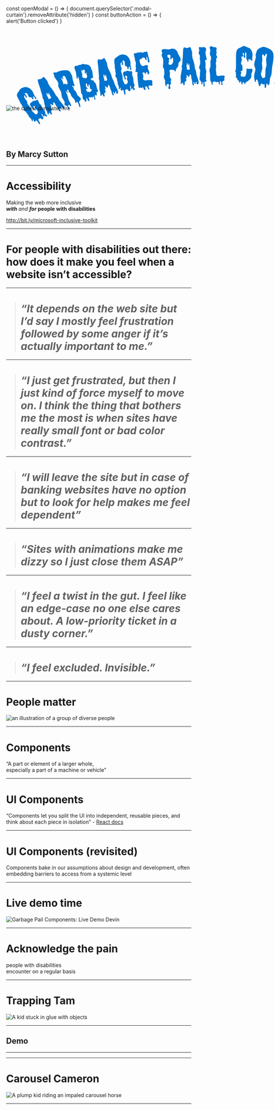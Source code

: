 

const openModal = () => {
    document.querySelector('.modal-curtain').removeAttribute('hidden')
}
const buttonAction = () => {
    alert('Button clicked')
}

<Slide>

<h1>
<svg
      xmlns="http://www.w3.org/2000/svg"
      x="0"
      y="0"
      enableBackground="new 0 0 1457.05 307.5"
      version="1.1"
      viewBox="0 0 1457.05 307.5"
      xmlSpace="preserve"
      style="min-width: 1200px; width: 100%;"
    >
      <title>Garbage Pail Components</title>
      <path
        style="fill: #0273ce;"
        className="0"
        d="M128.44 240.44c.47.75.74 1.55.82 2.41.08.86.1 1.72.06 2.59-.04.87-.05 1.69-.03 2.45.02.77.18 1.38.47 1.85.29.46 1.01.89 2.16 1.28 1.15.38 2.02 1.04 2.6 1.98.64 1.03.86 1.9.65 2.61-.21.71-.54 1.22-1.01 1.51-.75.47-1.54.5-2.37.11-.83-.39-1.63-.9-2.41-1.52-.78-.62-1.46-1.2-2.06-1.74-.6-.54-1.03-.72-1.31-.54-.28.18-.29.73-.03 1.67s.2 1.53-.17 1.76c-1.31.82-2.52.33-3.63-1.44a21.22 21.22 0 01-1.5-2.87c-.41-.97-.94-1.98-1.58-3.01-.47-.75-1.03-.92-1.68-.51-1.03.64-.84 2.08.56 4.33a16.27 16.27 0 002.07 2.7c.74.77 1.17 1.25 1.29 1.44 1.52 2.43 1.98 4.38 1.4 5.85-.58 1.46-1.34 2.49-2.27 3.07-.47.29-.98.42-1.52.37-.55-.05-1.09-.29-1.63-.74-1.81-1.86-3.31-2.81-4.5-2.84-1.19-.04-2.16.18-2.91.65-.28.17-.67.48-1.17.93-.5.44-.98.93-1.42 1.47-.44.54-.75 1.15-.9 1.83-.16.68-.06 1.3.29 1.87 1.75 2.8 3.26 5.33 4.54 7.59 1.27 2.25 1.35 3.73.23 4.43-1.4.88-2.63.47-3.68-1.21-.12-.19-.34-.6-.67-1.24s-.59-1.1-.76-1.38c-2.39-3.83-4.21-6.17-5.45-7.02-1.25-.85-2.19-1.07-2.85-.66-.47.29-.71.84-.74 1.63-.03.79-.32 1.37-.88 1.71-.66.41-1.43.57-2.33.48-.9-.09-1.67-.65-2.31-1.68-.47-.75-.82-1.73-1.06-2.95-.24-1.21-.44-1.96-.62-2.24-.41-.65-.99-.75-1.73-.28-.28.18-.4.51-.35 1 .05.49.08 1.06.09 1.7.01.64-.01 1.24-.05 1.79-.05.55-.26.94-.63 1.17-.75.47-1.38.28-1.91-.56-.35-.56-.76-1.54-1.24-2.93-.48-1.39-1.18-2.83-2.12-4.33-.7-1.12-1.87-2.37-3.51-3.75-1.64-1.38-2.78-2.58-3.42-3.61-.35-.56-.6-1.22-.74-1.97-.15-.75-.39-1.41-.74-1.97-.23-.37-.6-.86-1.1-1.46-.5-.59-.97-1.18-1.39-1.76-.43-.58-.83-1.07-1.22-1.48-.38-.41-.61-.66-.67-.75-.35-.56-.76-1.28-1.24-2.15-.48-.87-.86-1.54-1.15-2.01-.7-1.12-1.41-1.95-2.13-2.47-.72-.53-1.42-.97-2.09-1.32-.68-.36-1.33-.73-1.96-1.12-.63-.39-1.21-1-1.73-1.84-.81-1.31-1.19-2.73-1.11-4.28.08-1.54-.38-3.11-1.37-4.7-.35-.56-.87-1.34-1.56-2.34-.69-1-1.09-1.59-1.21-1.78-.53-.84-1.1-1.97-1.73-3.4-.63-1.42-1.12-2.42-1.47-2.98-.64-1.03-1.19-1.7-1.64-2-.45-.3-1.02-1.02-1.72-2.14-.17-.28-.4-.79-.66-1.53-.27-.74-.55-1.51-.85-2.29-.3-.79-.59-1.58-.89-2.37-.3-.79-.62-1.46-.97-2.03l-3.5-5.61c-1.41-2.88-2.55-5.29-3.43-7.21-.87-1.92-1.35-3.67-1.42-5.25-.08-1.58.22-3.19.88-4.83.66-1.64 1.85-3.59 3.57-5.83 1.05-1.43 1.89-2.7 2.5-3.8.61-1.09 1.23-2.09 1.83-2.99.61-.9 1.38-1.8 2.31-2.71.93-.9 2.24-1.88 3.92-2.93 3.65-2.27 7.26-3.55 10.85-3.84 3.59-.29 7.02.17 10.3 1.37 3.28 1.2 6.31 3.05 9.1 5.53 2.78 2.49 5.22 5.41 7.32 8.78.41.65 1.06 2.23 1.97 4.71.9 2.49 2.2 5.09 3.89 7.8.47.75 1.21 1.84 2.24 3.28 1.03 1.44 1.92 2.77 2.68 3.98.47.75.78 1.46.94 2.14.16.68-.23 1.31-1.16 1.89-.56.35-1.17.21-1.82-.42a11.04 11.04 0 01-1.68-2.07c-.29-.47-.59-1.1-.88-1.88-.3-.79-.85-1.84-1.67-3.15-.76-1.21-1.79-1.41-3.1-.6-.66.41-.91.99-.76 1.74.15.75.42 1.56.82 2.41.4.85.72 1.63.96 2.32.24.7.12 1.19-.34 1.48-1.12.7-1.95.99-2.48.87s-.91-.37-1.15-.75c-.18-.28-.43-.9-.77-1.86-.34-.96-.59-1.58-.77-1.86-.64-1.03-1.44-1.63-2.4-1.82-.96-.18-1.93-.29-2.93-.32-.99-.03-2-.18-3.01-.46-1.02-.27-1.9-1.02-2.66-2.24-.47-.75-.94-1.92-1.41-3.51-.47-1.59-.94-2.76-1.41-3.5-.93-1.5-1.84-2.58-2.72-3.27-.88-.68-1.68-1.13-2.39-1.33-.71-.2-1.31-.22-1.79-.05-.48.17-.81.31-1 .43-1.4.88-1.78 1.83-1.14 2.86.29.47.94 1.2 1.95 2.19 1.01 1 1.75 1.87 2.21 2.61.82 1.31 1.43 2.65 1.83 4.02.4 1.38.23 2.29-.52 2.76-.47.29-.98.45-1.55.48-.57.03-1.05-.28-1.46-.94-.47-.75-.79-1.58-.98-2.51-.19-.92-.48-1.71-.89-2.37-.47-.75-.96-1.18-1.5-1.31-.53-.12-.89-.13-1.08-.01-.47.29-.75.83-.85 1.6-.1.78-.04 1.65.17 2.62.22.97.49 1.93.83 2.89.34.96.71 1.77 1.12 2.42.93 1.5 1.74 2.68 2.41 3.56.68.88 1.29 1.6 1.84 2.17.55.57 1.05 1.06 1.51 1.49.46.43.9.97 1.3 1.62.87 1.4 1.24 3.03 1.09 4.87-.15 1.85.19 3.42 1 4.73.12.19.57.75 1.35 1.69.78.94 1.72 2.08 2.81 3.41s2.22 2.77 3.38 4.32c1.16 1.55 2.18 3.03 3.05 4.43 1.52 2.43 2.56 4.47 3.14 6.13.58 1.66 1.04 2.76 1.39 3.32.37.81.98 1.57 1.81 2.28.83.71 1.85 1.61 3.04 2.68.92.85 1.77 1.75 2.56 2.69.78.94 1.6 1.73 2.45 2.37.85.64 1.79 1 2.81 1.07 1.02.08 2.23-.32 3.64-1.2 1.59-.99 2.49-2.62 2.69-4.89.21-2.27-.33-4.44-1.61-6.49-.47-.75-1.26-1.55-2.38-2.41s-1.86-1.57-2.21-2.13c-.23-.37-.46-.94-.68-1.72-.22-.77-.41-1.59-.57-2.47-.16-.88-.33-1.67-.52-2.4-.19-.72-.38-1.23-.55-1.51-.87-1.4-2.03-2.05-3.45-1.94-1.43.11-2.28.25-2.56.43-.37.23-.74.59-1.09 1.07-.35.48-.38.95-.09 1.42.7 1.12 1.51 2.11 2.43 2.96.92.86 1.73 1.84 2.43 2.96 1.11 1.78 1.05 3.04-.16 3.8-1.22.76-2.35.29-3.4-1.39-.17-.28-.47-.81-.89-1.59-.42-.78-.75-1.35-.98-1.73-.87-1.4-2.05-2.55-3.52-3.46-1.47-.9-2.79-2.29-3.96-4.16-1.46-2.34-2.19-4.54-2.18-6.62 0-2.08.94-3.7 2.81-4.87.37-.23.81-.47 1.31-.72.5-.24.84-.42 1.02-.54.37-.23 1.1-.88 2.19-1.95 1.09-1.07 1.96-1.8 2.61-2.21.56-.35 1.32-.59 2.27-.73l2.86-.42 2.86-.42c.95-.14 1.71-.38 2.27-.73 1.96-1.22 3.3-1.83 4.02-1.83.72.01 1.49.67 2.3 1.97.7 1.12 1.36 2.6 1.97 4.42.62 1.83 1.25 3.25 1.89 4.28.29.47.76 1.06 1.39 1.76.64.71 1.3 1.46 1.99 2.26.69.8 1.39 1.6 2.08 2.4.69.8 1.22 1.48 1.57 2.04.99 1.59 2.1 3.73 3.31 6.41 1.22 2.68 2.32 4.82 3.31 6.41.41.65 1.27 1.58 2.6 2.76 1.37 1.23 2.35 2.34 2.99 3.36zM106.1 134.79c.99-.21 2.36-.32 4.11-.33 1.75-.01 3.37-.36 4.87-1.05 2.1-.96 3.61-2.04 4.51-3.24.9-1.2 2-2.1 3.31-2.69 1.4-.64 2.41-.55 3.02.25.61.81 1.74 2.23 3.39 4.26l3.61 4.34c.66.91 1.32 1.84 2.01 2.8.68.96 1.25 1.82 1.72 2.57.32.7.65 1.7 1 2.99.35 1.29.71 2.34 1.07 3.14 1.78 3.9 3.75 7.42 5.9 10.55.09.2.77 1.04 2.05 2.51 1.28 1.47 2.8 3.35 4.56 5.62 1.77 2.28 3.55 4.73 5.35 7.35 1.8 2.62 3.25 5.14 4.35 7.54.96 2.1 1.96 3.82 2.99 5.16 1.04 1.34 2.04 2.55 3.01 3.62.97 1.07 1.92 2.15 2.84 3.24.92 1.09 1.72 2.39 2.41 3.89.5 1.1 1.36 2.64 2.57 4.63 1.21 1.99 2.97 4.33 5.29 7.02 1.98 2.48 3.61 4.46 4.88 5.93 1.28 1.47 2.29 2.76 3.04 3.87a78.02 78.02 0 011.86 2.87c.49.8.98 1.76 1.49 2.86 1.87 4.1 1.56 6.73-.94 7.87-1.6.73-2.79.25-3.57-1.46-.23-.5-.43-1.07-.6-1.72-.18-.65-.38-1.22-.6-1.72-.55-1.2-1.27-1.59-2.17-1.18-.6.27-.87.82-.8 1.63.07.81.24 1.64.5 2.49.26.85.48 1.65.65 2.42.17.77-.04 1.29-.65 1.56-.5.23-1.06.06-1.68-.5-.62-.56-1.23-1.23-1.81-1.98-.59-.76-1.17-1.43-1.74-2.02-.57-.59-1.06-.79-1.46-.61-.51.47-.4 1.51.33 3.11.23.5.65 1.21 1.25 2.15.61.93 1.09 1.8 1.46 2.6.46 1 .61 1.81.47 2.42-.15.61-.47 1.03-.97 1.26-.7.32-1.46.12-2.27-.6s-1.59-1.69-2.33-2.93c-.74-1.23-1.48-2.59-2.22-4.06-.74-1.48-1.4-2.87-1.99-4.17-.88-1.65-2.05-3.36-3.51-5.11-1.46-1.75-2.72-3.77-3.77-6.08-1.1-2.4-2.24-4.3-3.42-5.7-1.18-1.39-2.32-1.84-3.42-1.34-.5.23-.74.76-.72 1.6.02.84.12 1.73.31 2.67s.27 1.85.24 2.7c-.03.86-.35 1.43-.95 1.7-.5.23-1.15.19-1.95-.11s-1.64-.67-2.51-1.12c-.87-.45-1.66-.85-2.36-1.19-.7-.34-1.2-.45-1.5-.31-.7.32-.78 1.08-.23 2.28.5 1.1.98 1.76 1.44 1.97.46.21.94.87 1.44 1.97.27.6.02 1.38-.75 2.34s-.93 1.94-.47 2.94c.27.6.79 1.27 1.55 2.01.76.74 1.35 1.56 1.76 2.46.59 1.3.66 2.24.2 2.81-.46.57-.98 1.17-1.54 1.79-.56.62-.96 1.47-1.2 2.54s.17 2.76 1.22 5.06c.55 1.2.98 2.34 1.28 3.4.31 1.07-.09 1.86-1.19 2.36-1 .46-1.83.35-2.5-.31-.67-.67-1.29-1.44-1.88-2.32-.58-.88-1.16-1.68-1.72-2.39-.57-.71-1.2-.9-1.9-.58-.3.14-.54.48-.7 1.04-.17.56-.3 1.13-.39 1.72-.09.59-.23 1.16-.39 1.72-.17.56-.4.91-.7 1.05-1.1.5-1.93.15-2.47-1.05-.32-.7-.54-1.32-.67-1.87s-.29-1.23-.48-2.05c-.19-.82-.49-1.8-.89-2.95-.4-1.14-1.01-2.62-1.84-4.42-.87-1.9-1.76-3.85-2.67-5.85-.91-2-1.54-3.77-1.88-5.31l-1.66-7.22-2.93-15.17c-.29-1.68-.63-2.98-1.04-3.88-.23-.5-.53-.82-.89-.96-.36-.13-.71-.55-1.03-1.25-.36-.8-.67-1.81-.93-3.02-.25-1.21-.45-2.63-.59-4.27-.29-1.68-.6-3.17-.95-4.46s-.8-2.75-1.36-4.37-1.21-3.65-1.96-6.09-1.67-5.77-2.75-9.99c-.74-2.68-1.74-5.73-3-9.15s-2.4-6.71-3.42-9.87c-1.02-3.16-1.67-5.92-1.96-8.27-.27-2.3.23-3.77 1.53-4.36zm27.96 44.55c-.5.23-.73.79-.69 1.67.04.89.18 1.92.41 3.08.23 1.17.57 2.37 1.02 3.62.45 1.25.88 2.32 1.29 3.22.5 1.1 1.03 1.86 1.58 2.27.55.41.99.85 1.32 1.3.14.3.16.81.06 1.52s.1 1.62.61 2.72c.55 1.2 2.37 1.09 5.48-.32 1.7-.78 2.78-1.51 3.25-2.21.47-.7.59-1.29.36-1.8-.23-.5-.62-1.1-1.19-1.81s-1.1-1.61-1.6-2.72c-1.14-2.5-2.08-4.49-2.82-5.97-.74-1.48-1.35-2.56-1.84-3.24-.49-.68-.86-1.09-1.1-1.22-.24-.13-.41-.17-.51-.13-.4.18-.53.58-.37 1.17.15.6.32 1.24.52 1.94s.32 1.37.37 2.01c.05.64-.17 1.08-.67 1.31-.5.23-1 0-1.49-.68s-.96-1.5-1.39-2.45c-.43-.95-.87-1.78-1.31-2.48-.46-.72-.89-.98-1.29-.8zM246.29 197.65c.55 1.56.51 2.94-.11 4.15-.62 1.21-1.37 2.32-2.24 3.33-.87 1.01-1.63 2-2.27 2.99-.64.99-.77 2.05-.36 3.19.11.31.4.82.89 1.52.48.71.94 1.68 1.38 2.92.91 2.59 1.43 4.98 1.56 7.15.12 2.17-.23 3.41-1.06 3.7-.93.33-1.69-.34-2.28-2-.44-1.25-.78-2.38-1.02-3.4-.25-1.02-.46-1.79-.64-2.31-.29-.83-.7-1.83-1.23-2.98-.52-1.16-1.09-2.27-1.7-3.34-.61-1.07-1.19-1.97-1.74-2.71s-1.04-1.04-1.45-.89c-.62.22-1.1.53-1.42.94-.33.4-.57.78-.74 1.13-.17.35-.31.69-.43 1.02-.12.33-.38.57-.8.72-.31.11-.65.14-1.02.1-.37-.05-.64-.33-.82-.85-.15-.42-.28-1.3-.41-2.65-.13-1.35-.39-2.6-.79-3.74-.88-2.49-2.43-4.92-4.67-7.28-2.51-2.5-4.51-4.77-5.99-6.81-1.48-2.04-2.44-3.69-2.88-4.94-.25-.72-.42-1.36-.5-1.92-.08-.55-.23-1.15-.45-1.77-.62-1.76-1.71-3.19-3.26-4.28-1.55-1.08-2.54-2.25-2.98-3.5-.4-1.14-.59-2-.57-2.6.02-.59-.15-1.41-.51-2.44-.4-1.14-1.07-1.55-2-1.22-.83.29-1.49.82-1.98 1.57-.49.76-.43 2.02.2 3.78.44 1.25.81 2.05 1.11 2.41.3.36.54.8.73 1.32.15.42.13.71-.04.89-.17.18-.36.3-.57.38-.52.18-1-.03-1.45-.63-.45-.6-.88-1.26-1.31-1.99s-.83-1.37-1.21-1.94c-.38-.57-.82-.76-1.34-.58-.62.22-.6 1.26.05 3.13.11.31.4.97.87 1.97s.92 2.04 1.36 3.11c.43 1.07.88 2.08 1.33 3.03.45.95.71 1.53.79 1.73.18.52.42 1.37.72 2.54.3 1.18.64 2.55 1.01 4.11.38 1.56.8 3.19 1.28 4.88.48 1.7.96 3.22 1.43 4.57.73 2.08 1.75 4.05 3.05 5.92 1.3 1.88 2.37 4 3.22 6.39.99 2.8 1.59 4.75 1.8 5.84.21 1.09-.1 1.79-.93 2.08-.83.29-1.52.16-2.07-.41a10.56 10.56 0 01-1.47-1.93c-.43-.72-.87-1.39-1.31-1.99-.45-.6-.98-.79-1.6-.57-.93.33-1.64 1.13-2.12 2.41-.48 1.28-.52 2.49-.12 3.63.4 1.14 1.02 2.41 1.87 3.8.84 1.39 1.32 2.25 1.43 2.56.37 1.04-.07 1.78-1.32 2.21-.83.29-1.42.12-1.76-.52-.34-.64-.64-1.32-.9-2.05-.11-.31-.3-.92-.55-1.82a45.2 45.2 0 00-.66-2.13c-.4-1.14-.91-2.16-1.51-3.05-.61-.9-2.04-1.58-4.31-2.07-1.75-.32-2.85-.8-3.31-1.46-.46-.65-.79-1.24-.97-1.76-.11-.31-.16-.88-.16-1.69 0-.82.04-1.7.11-2.66.07-.96.09-1.9.05-2.82-.03-.92-.12-1.59-.27-2-.47-1.35-1.14-2.75-2-4.19-.86-1.45-1.7-2.84-2.53-4.18-.82-1.34-1.6-2.55-2.33-3.64-.73-1.08-1.19-1.88-1.37-2.4-.55-1.56-.97-3.25-1.26-5.07-.29-1.82-.55-3.54-.77-5.15-.22-1.61-.38-3.07-.49-4.38-.11-1.3-.25-2.21-.44-2.73-.4-1.14-1.04-2.52-1.9-4.14-.86-1.62-1.77-3.28-2.72-4.99-.95-1.71-1.82-3.26-2.61-4.68-.79-1.41-1.31-2.48-1.57-3.21-.8-2.28-1.05-4.79-.73-7.53.32-2.74.04-5.35-.84-7.84-.77-2.18-1.95-4.21-3.55-6.1-1.6-1.89-2.65-3.21-3.15-3.96-.51-1.1-1.38-2.43-2.62-3.97-1.24-1.54-2.03-2.78-2.36-3.72-.37-1.04-.67-2.39-.9-4.05-.24-1.67-.56-3.07-.96-4.21-.11-.31-.39-.76-.83-1.37-.45-.6-.76-1.16-.94-1.68-.29-.83-.18-1.57.35-2.22.53-.65 1.1-1.09 1.73-1.31.41-.15 1-.21 1.77-.19.77.02 1.56.04 2.38.04.82 0 1.61.02 2.38.04.76.02 1.3-.02 1.62-.13.83-.29 1.85-.8 3.05-1.51 1.2-.71 2.22-1.22 3.05-1.51 1.76-.62 3.88-1.22 6.36-1.81 2.48-.58 4.6-1.18 6.36-1.81l-.16.05c5.31-.82 9.65-1.07 13.03-.75 3.38.33 6.04.93 7.99 1.82 1.95.89 3.36 1.94 4.25 3.14.89 1.2 1.6 2.23 2.14 3.09 1.18 2.03 2.23 3.94 3.15 5.71.92 1.78 1.8 3.86 2.64 6.24.44 1.25.74 3.01.9 5.28.16 2.28.46 4.04.9 5.28.66 1.87 1.33 4.28 2.03 7.25.69 2.96 1.37 5.38 2.03 7.25.37 1.04.72 1.79 1.06 2.25.34.47.56.85.67 1.16.33.93.33 1.84-.01 2.71-.33.88-.86 1.44-1.59 1.7-.73.26-1.65-.03-2.75-.87-1.11-.83-2.03-1.12-2.75-.87-.52.18-.69.53-.5 1.05.4 1.14 1.17 2.07 2.29 2.78 1.13.71 1.89 1.64 2.29 2.78.22.62.31 1.29.27 2-.04.71.09 1.49.38 2.32.44 1.25 1.21 2.43 2.3 3.56 1.52 1.68 2.55 2.77 3.08 3.29.53.51 1.14 1.24 1.81 2.16.5.76 1.01 1.71 1.54 2.87.52 1.16 1.02 2.32 1.5 3.5.47 1.18.92 2.3 1.36 3.37.44 1.07.92 1.86 1.45 2.38.43.55 1.13 1.21 2.09 1.97.97.77 1.98 1.58 3.04 2.43 1.06.85 2.04 1.73 2.94 2.64.9.94 1.5 1.81 1.79 2.64zm-44.83-57.68c-.91-2.59-1.67-4.16-2.27-4.71-.6-.55-1.03-1.18-1.28-1.91-.4-1.14-.61-1.97-.62-2.49-.01-.52-.1-1.04-.29-1.56-.73-2.07-1.87-3.65-3.42-4.74-1.55-1.08-3.36-1.26-5.44-.53-.93.33-1.42 1.11-1.45 2.35-.03 1.24.16 2.42.56 3.57.11.31.3.77.57 1.37.27.6.44 1.01.52 1.22.4 1.14.29 1.82-.33 2.04-.62.22-1.14.08-1.55-.42-.41-.5-.81-1.05-1.2-1.68-.39-.62-.82-1.17-1.28-1.65-.46-.48-.95-.63-1.47-.45s-.54.95-.06 2.3c.11.31.43 1.05.95 2.2.52 1.16 1.09 2.36 1.71 3.6.61 1.24 1.18 2.44 1.71 3.6.52 1.16.84 1.89.95 2.2.33.93.48 1.79.46 2.55-.02.77.11 1.56.41 2.39.48 1.35 1.33 1.8 2.58 1.36.62-.22 1.08-.5 1.37-.83.29-.33.64-.58 1.06-.72.41-.15.88-.05 1.41.29.53.34 1.1.72 1.72 1.14.62.43 1.24.79 1.87 1.09.63.3 1.26.34 1.88.12 1.45-.51 2.23-1.86 2.33-4.06.09-2.18-.37-4.73-1.4-7.64zM300.27 164.95c.12.43.33.99.64 1.71.31.71.66 1.44 1.04 2.2.38.75.74 1.45 1.09 2.09.35.65.57 1.13.66 1.44.62 2.23.13 3.56-1.46 4-.85.24-1.43.2-1.74-.12-.32-.31-.58-.44-.79-.38-.53.15-.74.83-.63 2.06.11 1.23.24 2.53.4 3.91.15 1.38.21 2.71.16 3.98-.05 1.27-.44 2.01-1.18 2.21-.85.24-1.68.03-2.48-.6s-1.63-.83-2.48-.6c-.85.24-1.17 1.15-.95 2.75.21 1.6.57 3.29 1.07 5.1.5 1.8.88 3.49 1.15 5.08.27 1.58.08 2.46-.55 2.64-.64.18-1.16-.05-1.56-.68-.41-.63-.68-1.21-.83-1.74-.09-.32-.23-.85-.44-1.59-.21-.74-.39-1.52-.56-2.33-.17-.81-.34-1.53-.51-2.17-.18-.64-.29-1.06-.35-1.27-.32-1.17-1.02-1.6-2.07-1.31-.64.18-.94.72-.92 1.62.02.91-.39 1.48-1.24 1.71-.64.18-1.42-.09-2.36-.8-.94-.71-1.88-.93-2.84-.67-.74.21-1.17.52-1.28.95-.11.43-.43.72-.96.87-.74.21-1.47-.05-2.18-.77-.71-.71-1.49-.96-2.34-.72-.64.18-.94.63-.91 1.36.03.73.14 1.42.31 2.05.26.95.63 1.97 1.1 3.03.47 1.07.77 1.87.92 2.4.23.85.29 1.66.16 2.44-.13.78-.67 1.3-1.62 1.56-1.17.32-2.12-.01-2.85-1.01s-1.37-2.16-1.91-3.49c-.54-1.34-1.04-2.54-1.51-3.61-.47-1.07-1.02-1.52-1.66-1.34-.95.26-1.39.96-1.31 2.07.08 1.12.24 2.3.47 3.55.23 1.25.39 2.43.47 3.55.08 1.12-.3 1.8-1.15 2.03-.53.15-1.33.14-2.4-.02-1.07-.16-1.86-1.14-2.36-2.94-.35-1.27-.82-2.11-1.38-2.53-.57-.41-1.14-.71-1.7-.9-.57-.19-1.08-.39-1.54-.6-.46-.21-.79-.7-1-1.44-.62-2.23-.97-4.41-1.05-6.56-.08-2.15-.5-4.6-1.27-7.35-.26-.95-.54-1.65-.83-2.08-.29-.43-.62-.79-.99-1.1-.37-.3-.68-.61-.94-.94-.26-.33-.48-.81-.66-1.44-.26-.96-.43-1.88-.51-2.77s-.17-2.06-.29-3.52c-.12-1.45-.32-3.33-.62-5.65-.3-2.31-.77-5.44-1.4-9.37-.9-4.89-1.64-9.02-2.23-12.39-.59-3.37-1.14-6.16-1.63-8.36-.5-2.2-.88-3.89-1.15-5.08-.27-1.18-.49-2.09-.67-2.73-.82-2.97-1.55-4.36-2.19-4.19-.53.15-.86.61-.99 1.39-.13.78-.21 1.6-.26 2.47-.05.87-.11 1.69-.18 2.45-.08.77-.33 1.2-.75 1.32-.53.15-1-.21-1.41-1.07-.41-.85-.79-1.92-1.14-3.19-.5-1.8-.66-3.61-.48-5.43.18-1.82-.1-4.05-.83-6.7-.24-.85-.42-2.02-.55-3.53-.13-1.5-.29-2.57-.46-3.21-.79-2.86-1.71-5.46-2.76-7.8-1.05-2.33-1.58-3.55-1.61-3.66-.5-1.8-.35-3.64.44-5.52.79-1.87 1.93-3.02 3.42-3.43.53-.15 1.36-.15 2.48 0 1.12.14 2 .13 2.64-.05.53-.15 1.33-.57 2.39-1.26 1.06-.69 2.18-1.2 3.34-1.53.21-.06.95-.06 2.22-.02 1.27.05 2.17 0 2.7-.15.64-.18 1.62-.65 2.95-1.42 1.33-.77 2.42-1.27 3.26-1.5 1.17-.32 2.68-.23 4.53.29 1.85.51 3.01.77 3.46.75 5.41-.24 9.92.79 13.53 3.1 3.61 2.31 5.85 5.06 6.73 8.24.85 3.08 1.72 5.49 2.6 7.24.88 1.75 1.37 2.79 1.46 3.11.32 1.17.63 2.48.92 3.94.29 1.46.52 3.31.68 5.55.13 2.13.37 4.01.7 5.63.33 1.62.6 3 .8 4.14.2 1.14.23 2.05.07 2.72-.16.67-.61 1.11-1.35 1.31-.53.15-.92.08-1.17-.19-.25-.27-.64-.34-1.17-.19-.64.18-1.02.65-1.15 1.43-.13.78-.67 1.3-1.62 1.56-.85.24-1.4.42-1.65.54-.25.13-.29.51-.11 1.14.32 1.17 1.03 1.97 2.12 2.41 1.09.44 2.23.75 3.43.94 1.19.18 2.31.42 3.36.7 1.05.28 1.67.79 1.88 1.53.18.63.18 1.18.02 1.62-.16.45-.21.77-.16.98.12.42.8 1.04 2.05 1.83 1.9 1.08 3.2 2.4 3.92 3.96.72 1.57 1.36 3.36 1.92 5.38.5 1.8.91 3.51 1.25 5.13.38 1.65.8 3.59 1.32 5.85zm-34.49-51.57c-.35-1.27-.69-1.86-1.01-1.77-.21.06-.44.67-.69 1.82-.25 1.16-.7 1.82-1.33 1.99-.21.06-.61.06-1.2-.01-.59-.06-1.02-.58-1.28-1.53a9.186 9.186 0 01-.15-4.24c.28-1.45.16-3.13-.37-5.03-.23-.85-.83-1.37-1.8-1.56-.97-.19-1.93-.15-2.88.11-.64.18-1.03.52-1.17 1.01a4.4 4.4 0 00-.16 1.59c.04.56.09 1.06.16 1.5.06.44-.01.69-.22.75-.42.12-.79-.06-1.09-.55-.31-.49-.63-1.03-.96-1.62-.34-.59-.66-1.13-.96-1.62-.31-.49-.67-.67-1.1-.55-.53.15-.83.63-.88 1.44-.06.82-.01 1.72.15 2.7a65.254 65.254 0 001.22 5.66c.24.85.49 1.58.78 2.18.28.61.5 1.18.64 1.7.35 1.27.33 2.62-.08 4.04-.41 1.43-.45 2.72-.12 3.89.41 1.49 1.19 2.64 2.33 3.46 1.14.83 2.39 1.42 3.75 1.79 1.36.37 2.67.58 3.94.62 1.27.05 2.27-.03 3.02-.24 1.48-.41 2.48-1.54 3-3.4.51-1.85.52-3.68.02-5.49-.15-.53-.41-1.06-.78-1.58-.38-.52-.63-1.05-.78-1.58-.23-.85-.25-1.84-.05-2.98.17-1.14.2-1.97.05-2.5zm17.21 55.33c-.18-.64-.55-1.05-1.11-1.23a8.63 8.63 0 00-1.73-.38c-.59-.06-1.13-.17-1.63-.32s-.83-.54-1.01-1.18c-.53-1.91-.8-3.91-.81-6.02-.01-2.11-.18-3.74-.5-4.91-.67-2.44-1.86-3.42-3.56-2.95-.53.15-.78.59-.75 1.32.03.73.16 1.5.38 2.29s.37 1.55.46 2.27c.08.72-.14 1.15-.67 1.3-.85.24-1.67-.14-2.45-1.12-.79-.98-1.38-2.21-1.79-3.7-.15-.53-.23-1.13-.25-1.81-.02-.68-.19-1.6-.51-2.77-.38-1.38-1-1.95-1.84-1.72-.74.21-1.29 1.21-1.64 3.02-.36 1.81-.15 4.09.61 6.85.59 2.12 1.52 3.75 2.81 4.87 1.28 1.13 2.03 2.06 2.23 2.8.21.74-.12 1.23-.96 1.47-.32.09-.85.01-1.61-.24-.75-.25-1.4-.3-1.92-.15-.85.24-1.11.94-.79 2.1.26.95.67 1.73 1.24 2.31.56.59 1.09 1.78 1.59 3.58.18.64.46 1.16.86 1.56.4.4.86.53 1.39.38.21-.06.49-.19.83-.4.34-.21.62-.34.83-.4 1.06-.29 1.82-.02 2.28.82.46.84.96 1.19 1.49 1.04 3.07-.85 5.35-2.22 6.82-4.12 1.45-1.87 2.03-3.4 1.71-4.56zM305.05 68.96c1.01 0 2.38.18 4.09.53 1.71.36 3.37.35 4.99 0 2.25-.5 3.95-1.24 5.08-2.22 1.13-.98 2.4-1.63 3.8-1.94 1.5-.33 2.47-.04 2.9.88.43.92 1.24 2.54 2.43 4.87l2.62 5c.45 1.03.91 2.08 1.38 3.16.46 1.08.84 2.04 1.14 2.87.17.75.28 1.8.35 3.13.07 1.34.2 2.43.39 3.29.93 4.19 2.12 8.04 3.57 11.55.05.22.54 1.18 1.48 2.88.94 1.71 2.04 3.86 3.29 6.46s2.48 5.37 3.7 8.31c1.21 2.94 2.1 5.7 2.67 8.28.5 2.25 1.11 4.15 1.84 5.67.73 1.53 1.46 2.92 2.19 4.16.72 1.25 1.42 2.5 2.1 3.76.67 1.26 1.19 2.7 1.54 4.31.26 1.18.77 2.87 1.54 5.07s2 4.85 3.7 7.97c1.42 2.84 2.59 5.12 3.54 6.82.94 1.71 1.66 3.18 2.16 4.42.5 1.24.9 2.31 1.21 3.19.31.89.59 1.92.86 3.11.97 4.4.12 6.9-2.57 7.5-1.72.38-2.78-.34-3.18-2.17-.12-.54-.2-1.14-.23-1.81-.04-.67-.11-1.27-.23-1.81-.29-1.29-.91-1.83-1.88-1.61-.64.14-1.02.62-1.12 1.43-.1.81-.11 1.66-.03 2.54.08.88.13 1.72.13 2.5 0 .79-.31 1.25-.96 1.4-.54.12-1.05-.17-1.54-.84-.49-.68-.94-1.46-1.36-2.32-.42-.87-.84-1.65-1.28-2.34-.43-.69-.87-.99-1.3-.9-.6.36-.71 1.39-.33 3.11.12.54.38 1.32.78 2.36.4 1.04.69 1.99.88 2.85.24 1.07.22 1.89-.05 2.46-.27.57-.67.91-1.21 1.03-.75.17-1.45-.19-2.09-1.06-.64-.87-1.2-1.99-1.67-3.35a56.76 56.76 0 01-1.32-4.44c-.41-1.6-.77-3.1-1.08-4.49-.51-1.8-1.3-3.71-2.36-5.73-1.07-2.02-1.87-4.26-2.42-6.73-.57-2.58-1.29-4.67-2.15-6.29-.86-1.61-1.89-2.29-3.07-2.03-.54.12-.88.59-1.04 1.41-.16.82-.24 1.72-.25 2.68-.01.96-.12 1.86-.33 2.69-.21.84-.64 1.32-1.28 1.46-.54.12-1.17-.05-1.89-.51s-1.46-1-2.22-1.62c-.76-.62-1.44-1.17-2.06-1.66-.61-.48-1.08-.69-1.4-.62-.75.17-.99.89-.7 2.18.26 1.18.59 1.93 1 2.23.41.31.74 1.05 1 2.23.14.64-.27 1.36-1.22 2.13-.96.78-1.31 1.7-1.08 2.77.14.64.51 1.41 1.1 2.29.59.88.99 1.81 1.21 2.77.31 1.4.18 2.33-.4 2.79-.57.46-1.2.94-1.88 1.43-.68.49-1.25 1.23-1.7 2.23-.45 1-.41 2.74.14 5.21.29 1.29.46 2.49.54 3.6s-.48 1.79-1.66 2.06c-1.07.24-1.87-.04-2.38-.83-.51-.79-.96-1.68-1.35-2.66-.39-.99-.78-1.88-1.19-2.7-.41-.81-.99-1.13-1.74-.97-.32.07-.62.36-.91.87-.28.51-.53 1.05-.74 1.6-.21.55-.46 1.09-.75 1.6-.28.51-.58.8-.9.88-1.18.26-1.92-.25-2.2-1.54-.17-.75-.26-1.41-.27-1.97-.01-.56-.03-1.26-.04-2.1-.02-.84-.1-1.86-.26-3.07-.15-1.2-.44-2.78-.87-4.71-.45-2.04-.91-4.13-1.39-6.28-.47-2.15-.72-4.01-.73-5.58l-.12-7.41.3-15.45c.07-1.71 0-3.04-.21-4.01-.12-.54-.34-.91-.67-1.12-.33-.21-.58-.69-.74-1.44-.19-.86-.28-1.91-.27-3.15.01-1.24.11-2.67.32-4.29.07-1.71.07-3.23 0-4.56-.07-1.34-.21-2.85-.42-4.56-.21-1.7-.42-3.82-.65-6.36-.22-2.54-.42-5.99-.6-10.34-.17-2.78-.5-5.97-1.02-9.58-.52-3.6-.94-7.06-1.28-10.36-.34-3.3-.4-6.13-.19-8.49.27-2.31 1.07-3.65 2.47-3.96zm18.02 49.42c-.54.12-.88.62-1.02 1.49-.14.88-.23 1.91-.25 3.1-.02 1.19.06 2.44.24 3.75s.37 2.45.59 3.42c.26 1.18.62 2.03 1.07 2.55.45.52.79 1.04 1.02 1.55.07.32-.02.82-.26 1.49-.25.68-.24 1.6.02 2.78.28 1.29 2.09 1.57 5.42.83 1.83-.4 3.04-.9 3.64-1.48.6-.58.85-1.14.73-1.68s-.38-1.21-.79-2.02c-.41-.81-.74-1.81-1-2.99-.59-2.68-1.1-4.83-1.5-6.43-.41-1.6-.78-2.78-1.12-3.55-.34-.77-.61-1.24-.82-1.42-.21-.18-.37-.26-.47-.23-.43.1-.63.45-.61 1.06.02.61.06 1.28.1 2 .05.72.03 1.4-.06 2.04-.09.64-.4 1.02-.93 1.13-.54.12-.98-.21-1.32-.98-.34-.77-.62-1.66-.85-2.69-.23-1.02-.48-1.92-.77-2.7-.28-.77-.63-1.12-1.06-1.02zM424.23 152.91c.15.87.1 1.72-.14 2.54-.25.83-.55 1.63-.92 2.42-.36.79-.68 1.54-.94 2.26-.27.72-.35 1.35-.26 1.89.09.54.6 1.21 1.52 1.99.92.79 1.47 1.72 1.67 2.81.21 1.19.08 2.08-.37 2.66-.46.58-.96.92-1.5 1.02-.87.15-1.61-.11-2.23-.78a12.17 12.17 0 01-1.66-2.31c-.49-.86-.91-1.66-1.25-2.38-.35-.72-.69-1.05-1.01-.99-.33.06-.54.57-.65 1.54-.11.97-.38 1.49-.81 1.57-1.52.27-2.46-.63-2.82-2.69-.19-1.08-.29-2.15-.31-3.21-.02-1.06-.13-2.18-.34-3.38-.15-.87-.61-1.23-1.37-1.1-1.19.21-1.56 1.61-1.1 4.21.21 1.19.51 2.28.91 3.27.4.99.61 1.59.65 1.81.49 2.82.2 4.79-.89 5.93-1.09 1.14-2.17 1.8-3.25 2-.54.09-1.06.02-1.55-.23s-.9-.68-1.23-1.29c-.98-2.4-2.01-3.84-3.1-4.31s-2.07-.64-2.93-.49c-.33.06-.8.2-1.43.42-.63.22-1.25.5-1.87.83-.61.33-1.12.78-1.52 1.36-.4.57-.55 1.18-.43 1.83.57 3.25 1.02 6.16 1.36 8.72.34 2.56-.14 3.96-1.44 4.19-1.62.29-2.61-.55-2.95-2.5-.04-.22-.09-.68-.16-1.4-.07-.71-.13-1.23-.19-1.56-.78-4.44-1.59-7.29-2.42-8.54-.83-1.25-1.63-1.81-2.39-1.67-.54.09-.97.51-1.29 1.23-.32.73-.8 1.14-1.46 1.26-.76.13-1.54-.01-2.34-.43-.8-.42-1.3-1.23-1.51-2.42-.15-.87-.11-1.91.12-3.12.23-1.21.32-1.98.27-2.31-.13-.76-.63-1.06-1.5-.91-.32.06-.56.32-.7.79-.14.47-.33 1.01-.56 1.61-.23.6-.47 1.14-.72 1.63s-.59.77-1.02.85c-.87.15-1.38-.26-1.56-1.24-.11-.65-.13-1.71-.05-3.17s-.03-3.07-.34-4.8c-.23-1.3-.84-2.89-1.84-4.79-1-1.89-1.61-3.43-1.82-4.62-.11-.65-.1-1.35.05-2.1.15-.75.16-1.45.05-2.1-.08-.43-.24-1.02-.48-1.76s-.45-1.46-.63-2.15-.37-1.3-.57-1.83c-.2-.52-.31-.84-.33-.95-.11-.65-.23-1.47-.35-2.45-.12-.98-.22-1.75-.32-2.29-.23-1.3-.58-2.33-1.04-3.08-.47-.75-.95-1.43-1.44-2.01-.5-.58-.96-1.17-1.4-1.77-.44-.59-.74-1.38-.92-2.35-.27-1.52-.08-2.97.57-4.37.65-1.4.81-3.02.49-4.86-.11-.65-.3-1.56-.57-2.75-.26-1.18-.41-1.88-.45-2.1-.17-.98-.28-2.24-.33-3.8-.05-1.55-.13-2.66-.24-3.31-.21-1.19-.46-2.01-.77-2.46-.3-.45-.57-1.32-.79-2.62-.06-.33-.07-.88-.04-1.67.03-.79.05-1.6.07-2.44l.06-2.52c.02-.84-.03-1.59-.14-2.24l-1.14-6.5c-.23-3.2-.38-5.85-.47-7.96-.09-2.1.12-3.9.65-5.39.52-1.49 1.4-2.87 2.62-4.15 1.23-1.27 3.06-2.63 5.49-4.06 1.51-.93 2.76-1.79 3.74-2.58.98-.78 1.92-1.48 2.82-2.09.9-.6 1.95-1.15 3.15-1.64s2.77-.9 4.72-1.25c4.23-.74 8.05-.57 11.48.5 3.43 1.07 6.43 2.78 9.02 5.12 2.59 2.34 4.7 5.18 6.35 8.52 1.65 3.34 2.81 6.96 3.5 10.86.13.76.15 2.46.06 5.1-.1 2.64.13 5.53.68 8.67.15.87.43 2.16.85 3.87.41 1.72.74 3.28.99 4.69.15.87.18 1.64.07 2.33-.1.69-.7 1.13-1.78 1.32-.65.11-1.16-.24-1.53-1.07-.37-.83-.63-1.68-.78-2.54-.09-.54-.13-1.23-.11-2.07.02-.84-.1-2.02-.37-3.54-.25-1.41-1.13-1.98-2.65-1.71-.76.13-1.21.58-1.36 1.33-.15.75-.2 1.6-.14 2.54.05.94.06 1.78.02 2.51-.04.73-.33 1.15-.87 1.24-1.3.23-2.17.19-2.62-.13-.45-.31-.71-.69-.78-1.12-.06-.33-.06-.99-.02-2.01.04-1.01.04-1.68-.02-2.01-.21-1.19-.72-2.05-1.54-2.58-.82-.53-1.68-.99-2.59-1.39-.91-.4-1.78-.92-2.62-1.55-.84-.63-1.38-1.66-1.63-3.06-.15-.87-.15-2.12.01-3.77s.16-2.9.01-3.77c-.3-1.73-.74-3.08-1.29-4.04-.56-.96-1.13-1.67-1.71-2.13-.58-.46-1.13-.7-1.63-.72-.51-.02-.87-.02-1.09.02-1.62.28-2.33 1.02-2.12 2.21.1.54.42 1.46.99 2.76.56 1.3.92 2.38 1.07 3.25.27 1.52.33 2.99.19 4.41s-.65 2.21-1.51 2.36c-.54.1-1.08.05-1.62-.14-.54-.18-.87-.66-1-1.42-.15-.87-.14-1.76.03-2.69.17-.92.19-1.76.06-2.52-.15-.87-.45-1.46-.9-1.77-.45-.31-.78-.45-.99-.41-.54.1-1 .48-1.39 1.16-.38.68-.66 1.51-.82 2.49-.16.98-.27 1.97-.31 2.99-.05 1.01 0 1.9.13 2.66.3 1.74.6 3.14.9 4.2.3 1.07.6 1.96.89 2.69.3.73.58 1.38.84 1.95.27.57.47 1.23.6 1.99.29 1.62.01 3.26-.81 4.92-.83 1.65-1.11 3.24-.84 4.75.04.22.24.91.61 2.07.37 1.17.81 2.57 1.32 4.21.51 1.64 1.01 3.4 1.51 5.26.5 1.87.88 3.61 1.17 5.24.49 2.82.7 5.1.61 6.84-.09 1.75-.07 2.94.04 3.59.04.89.32 1.82.82 2.79.51.97 1.11 2.18 1.81 3.62.53 1.14.99 2.29 1.36 3.45.37 1.17.83 2.2 1.38 3.11.55.91 1.28 1.59 2.2 2.04.92.46 2.19.54 3.81.25 1.84-.32 3.28-1.5 4.33-3.52 1.04-2.03 1.35-4.23.93-6.61-.15-.87-.59-1.91-1.3-3.12-.72-1.22-1.13-2.15-1.24-2.8-.08-.43-.07-1.05.01-1.84.08-.8.22-1.63.4-2.5.18-.87.32-1.67.41-2.42.09-.74.11-1.28.05-1.6-.28-1.62-1.11-2.65-2.47-3.09-1.36-.43-2.2-.62-2.53-.56-.43.08-.9.27-1.41.58-.5.31-.71.74-.61 1.28.23 1.3.61 2.52 1.14 3.65.53 1.14.92 2.35 1.14 3.65.36 2.06-.17 3.21-1.57 3.46-1.41.25-2.28-.6-2.62-2.56-.06-.32-.14-.92-.23-1.8-.1-.88-.19-1.53-.26-1.96-.28-1.62-.94-3.13-1.96-4.51s-1.73-3.16-2.11-5.32c-.47-2.71-.32-5.02.46-6.95.78-1.92 2.25-3.08 4.42-3.46.43-.08.92-.13 1.48-.18.55-.04.93-.08 1.15-.12.43-.08 1.35-.41 2.76-.99 1.41-.58 2.49-.94 3.25-1.07.65-.11 1.44-.06 2.38.17.93.23 1.87.46 2.8.68.93.23 1.86.46 2.8.68.93.23 1.72.28 2.38.17 2.28-.4 3.74-.46 4.41-.19.66.28 1.13 1.17 1.39 2.69.23 1.3.29 2.91.18 4.83-.11 1.92-.06 3.47.15 4.66.09.54.3 1.26.63 2.15.32.89.66 1.84 1 2.84.34 1 .69 2 1.03 3 .34 1 .57 1.83.69 2.48.32 1.84.54 4.23.67 7.17.12 2.94.35 5.33.67 7.17.13.76.59 1.94 1.37 3.53.76 1.63 1.26 3.02 1.47 4.21zM483.3 141.31c.12.87.02 1.91-.31 3.13-.33 1.21-.44 2.2-.33 2.96.06.44.21 1.11.45 2.02.24.91.44 1.96.61 3.16.26 1.85-.42 2.89-2.06 3.12-.33.05-.86.04-1.59-.03-.73-.06-1.52-.15-2.37-.25-.85-.1-1.69-.18-2.53-.22-.84-.05-1.48-.04-1.91.02-.98.14-1.75.58-2.31 1.33-.56.75-.77 1.61-.63 2.59.42 1.38.93 2.45 1.54 3.2.6.75 1.06 2.21 1.37 4.39.09.65.08 1.13-.05 1.42-.13.29-.57.5-1.33.6-.65.09-1.34-.45-2.06-1.62-.72-1.18-1.46-2.49-2.22-3.94a44.27 44.27 0 00-2.3-3.92c-.78-1.17-1.55-1.7-2.31-1.59-1.2.17-2.1.88-2.7 2.13-.6 1.25-.86 2.15-.79 2.69.09.65.34 1.23.74 1.73.4.5.64 1.02.72 1.56.22 1.52.13 2.54-.24 3.03-.38.5-.89.79-1.54.89-1.31.18-2.33-.2-3.08-1.15s-1.4-2.05-1.97-3.3c-.57-1.25-1.09-2.37-1.56-3.36-.47-.99-1.04-1.44-1.69-1.34-.22.03-.54.49-.97 1.39-.43.89-1.03 1.39-1.79 1.5-.55.08-1.39-.22-2.54-.89-1.15-.67-2-.97-2.54-.89-.33.05-.74.27-1.24.67s-.91.63-1.24.67c-.76.11-1.32-.12-1.68-.68-.36-.56-.65-1.24-.87-2.04-.23-.8-.37-1.61-.43-2.44-.06-.82-.17-1.39-.32-1.71l-.44-3.1c-.06-.43-.13-1.09-.2-1.97-.07-.88-.14-1.59-.22-2.14l-.51-3.59c-.18-1.31-.36-2.95-.53-4.92-.17-1.98-.32-4.04-.46-6.18-.14-2.15-.29-4.21-.46-6.18-.17-1.98-.34-3.62-.53-4.92-.14-.98-.18-2.06-.12-3.23s.15-2.27.28-3.29c.13-1.02.26-1.9.38-2.64.12-.74.16-1.22.13-1.43-.22-1.52-1.14-2.17-2.77-1.94-.33.05-.7.18-1.11.41-.41.23-.78.36-1.11.41-.65.09-1.11-.18-1.36-.81-.26-.63-.42-1.22-.5-1.76-.06-.43-.1-.87-.1-1.32-.01-.44.1-1.07.32-1.88.73-1.88 1.08-3.93 1.05-6.15-.04-2.22-.18-4.25-.45-6.1-.4-2.83-.4-5.36.01-7.58.41-2.22.47-4.37.17-6.44-.05-.33-.19-.78-.44-1.35l-.86-1.96c-.33-.73-.63-1.49-.91-2.29-.28-.79-.46-1.46-.53-2.01-.12-.87-.21-1.86-.25-2.96-.05-1.1-.12-2.04-.23-2.8-.09-.65-.36-1.53-.79-2.64-.44-1.11-.71-2.09-.84-2.96-.06-.43-.05-.94.04-1.51.09-.57.1-1.07.04-1.5-.08-.54-.45-1.21-1.12-2.01-.67-.79-1.05-1.52-1.14-2.17-.19-1.31.25-2.34 1.31-3.1 1.06-.76 2.51-1.27 4.37-1.53.33-.05.82-.09 1.48-.13.66-.04 1.26-.1 1.81-.17 1.52-.22 2.58-.61 3.16-1.2.58-.58 1.47-.96 2.67-1.13.76-.11 1.56.03 2.39.41.83.38 1.52.54 2.06.46.54-.08.98-.31 1.32-.69.33-.38.94-.63 1.81-.76 1.2-.17 2.54.09 4.02.76 1.48.68 2.82.93 4.02.76.87-.12 1.67-.54 2.4-1.26.73-.71 1.7-1.16 2.9-1.32.87-.12 1.54-.08 2.02.13.47.21.98.28 1.53.2.54-.08 1.06-.34 1.55-.8s1.33-.77 2.53-.94c.54-.08 1.09.46 1.64 1.6.55 1.14 1.04 3.24 1.47 6.29.15 1.09.49 2.71 1.02 4.85.52 2.15 1.13 4.45 1.81 6.91.68 2.46 1.3 4.9 1.87 7.32.56 2.42.95 4.34 1.15 5.75.29 2.07-.65 3.26-2.83 3.57-1.53.22-2.4-.49-2.63-2.13-.05-.33-.09-.82-.13-1.48-.04-.66-.1-1.32-.2-1.97-.09-.65-.15-1.25-.17-1.81-.02-.55-.04-.88-.06-.99-.4-2.83-.86-5.29-1.38-7.39-.52-2.09-1.05-3.1-1.59-3.02-.76.11-1.12.74-1.06 1.9.05 1.16.14 2.4.27 3.71.13 1.32.17 2.56.11 3.73-.06 1.17-.47 1.81-1.23 1.92-.98.14-1.64-.21-1.98-1.05-.7-1.79-1.21-3.08-1.55-3.86-.33-.79-.64-1.38-.92-1.79-1.2-.61-2.33-1.14-3.39-1.6-1.06-.46-2.09-.62-3.07-.48-.87.12-1.55.44-2.03.95-.48.51-.88 1.04-1.19 1.58-.31.54-.6 1.06-.87 1.54-.26.48-.62.75-1.05.81-.55.08-.96.08-1.25.01-.29-.07-.59-.08-.92-.04-1.85.26-2.93 1.28-3.24 3.04-.31 1.77-.28 3.9.07 6.4.34 2.4.97 4.5 1.89 6.31.92 1.81 1.94 3.31 3.05 4.48 1.11 1.17 2.2 2.02 3.27 2.54s1.94.73 2.59.63c.11-.02.45-.12 1.04-.31.58-.19 1.22-.42 1.9-.69.68-.26 1.32-.49 1.9-.69.58-.19.98-.31 1.2-.34 1.17-.39 2.48-.71 3.94-.97s2.41-.42 2.85-.48c.87-.12 1.61.16 2.2.85.6.69.98 1.64 1.15 2.84.08.55-.04 1.45-.37 2.72-.32 1.27-.42 2.34-.3 3.21.12.87.44 1.97.96 3.28.52 1.32 1.07 2.65 1.65 4.02.58 1.36 1.12 2.65 1.63 3.85.5 1.21.8 2.14.89 2.79.22 1.53-.03 3.14-.73 4.85-.7 1.71-1.44 2.62-2.2 2.73-.87.12-1.48-.26-1.83-1.16-.35-.89-.69-1.9-1.01-3.02-.33-1.12-.72-2.12-1.17-3-.46-.88-1.18-1.25-2.16-1.11-.87.12-1.37.53-1.5 1.21-.13.68-.14 1.38-.04 2.09s.11 1.4.04 2.08c-.07.68-.43 1.06-1.09 1.15-.55.08-1.02-.13-1.42-.63-.4-.5-.82-1.08-1.25-1.74-.43-.66-.84-1.24-1.25-1.74-.4-.5-.82-.72-1.26-.65-.55.08-1.13.05-1.76-.08-.63-.13-1.22-.16-1.76-.08-1.42.2-2.05.85-1.89 1.93.09.65.42 1.61.99 2.86.56 1.25 1.11 3.73 1.63 7.43.17 1.2 0 2.78-.5 4.73-.5 1.96-.69 3.37-.57 4.25.19 1.31 1.05 2.55 2.61 3.71 1.55 1.17 4.07 1.51 7.56 1.01.54-.08 1.11-.18 1.7-.32.59-.14 1.27-.26 2.03-.37 1.2-.17 2.7-.16 4.5.03 1.8.19 3.25.21 4.34.05.33-.05.68-.12 1.05-.23.37-.11.78-.19 1.21-.25 1.2-.17 2.42.21 3.66 1.15 1.36.94 2.07 2.01 2.24 3.2zM537.28 36c2.52-.22 4.58-.61 6.19-1.19 1.61-.58 3.07-.93 4.38-1.04 4.93-.42 8.97.62 12.11 3.1 3.14 2.49 5.42 5.61 6.84 9.35 1.32 3.86 2.62 6.73 3.88 8.61 2.15 3.24 3.72 6.09 4.71 8.54.98 2.46 1.51 4.12 1.59 5 .22 2.52-.31 4.47-1.57 5.85s-2.2 2.32-2.82 2.81c-1.13.98-1.9 2.04-2.29 3.18-.4 1.14-.65 2.37-.76 3.71-.11 1.33-.24 2.7-.4 4.09-.16 1.4-.51 2.78-1.05 4.15-.46 1.14-1.11 2.22-1.96 3.23-.85 1.01-1.7 2.05-2.55 3.12a22.54 22.54 0 00-2.2 3.33c-.62 1.16-.87 2.45-.75 3.87.05.55-.01 1.22-.16 2-.16.79-.67 1.22-1.55 1.29-.55.05-.93-.25-1.15-.9-.22-.64-.84-1.69-1.84-3.15-.38-.52-1.1-.9-2.17-1.14-1.07-.24-2.24-.39-3.52-.44-1.28-.06-2.52-.06-3.73-.01-1.21.05-2.14.1-2.8.16-2.63.22-3.86 1.32-3.69 3.3.06.66.28 1.63.66 2.92s.61 2.32.68 3.09c.08.88.08 1.95.03 3.23-.06 1.27-.14 2.53-.26 3.75-.12 1.23-.21 2.39-.28 3.5-.07 1.11-.08 1.99-.02 2.65.05.55.3 1.27.77 2.17.46.9.98 1.82 1.56 2.76.58.94 1.12 1.87 1.64 2.76.52.9.81 1.67.86 2.33a5.07 5.07 0 01-1.02 3.56c-.79 1.06-1.15 2.03-1.08 2.91.08.99.38 1.85.88 2.57.5.73.78 1.42.84 2.08.07.88-.11 1.64-.55 2.28-.44.64-.91 1.32-1.4 2.02-.49.7-.96 1.41-1.39 2.11-.44.7-.62 1.48-.54 2.36.16 1.86.43 3.47.83 4.81.39 1.35.64 2.68.76 3.99.06.66-.26 1.15-.95 1.49-.69.33-1.25.52-1.69.56-.88.08-1.72-.13-2.54-.61-.81-.48-1.26-1.16-1.33-2.04-.16-1.87.1-3.68.78-5.45s.93-3.7.75-5.78c-.1-1.21-.61-1.94-1.51-2.19-.91-.25-1.8-.34-2.67-.27-1.32.11-2.19.54-2.62 1.3-.43.75-.7 1.55-.79 2.39-.09.84-.17 1.59-.22 2.25-.05.67-.41 1.03-1.07 1.08-.66.06-1.19-.34-1.59-1.19-.4-.85-.77-1.84-1.08-2.97a24.43 24.43 0 01-.7-3.33c-.15-1.09-.25-1.91-.29-2.46-.15-1.75-.16-3.1-.02-4.06.14-.95.13-2.3-.02-4.06-.06-.66-.29-1.46-.7-2.42s-.89-1.99-1.43-3.11a42.35 42.35 0 01-1.45-3.35c-.43-1.12-.68-2.18-.77-3.16-.05-.55-.06-1.04-.04-1.49.02-.44.16-1.01.44-1.69.89-2.5 1.35-5.17 1.39-7.99.03-2.82-.07-5.65-.31-8.5l-.44-5.1c-.1-1.2-.76-2.75-1.97-4.63a13.26 13.26 0 01-2.1-6.11c-.01-.11.06-.61.2-1.51.14-.89.31-1.9.49-3.02s.33-2.24.46-3.35c.12-1.11.16-2 .1-2.66.03-2.21.03-4.47 0-6.79-.03-2.31-.13-4.4-.29-6.27-.05-.55-.31-1.35-.79-2.42-.48-1.06-1.01-2.17-1.61-3.34a40.16 40.16 0 01-1.63-3.59c-.49-1.23-.77-2.28-.85-3.16-.1-1.21.2-2.56.9-4.05.7-1.49.98-3.01.85-4.54-.05-.55-.39-1.35-1.03-2.4-.64-1.05-1-1.96-1.06-2.72-.16-1.86.48-3.44 1.91-4.72 1.44-1.28 3.25-2.02 5.44-2.2 2.41-.21 4.91-.03 7.5.52 2.58.57 5.46.71 8.64.44zm14.94 35.32c-.3-3.51-.66-5.74-1.07-6.7-.41-.96-1.06-1.4-1.93-1.33-.66.06-1.15.4-1.48 1.04-.33.64-.63 1.32-.9 2.06s-.54 1.43-.82 2.06c-.28.63-.69.97-1.24 1.02-.44.04-.88-.23-1.31-.8-.44-.57-.68-1.13-.72-1.68-.13-1.53-.09-3.33.12-5.39.21-2.06.26-3.69.16-4.9-.13-1.53-.79-2.44-1.97-2.73-1.18-.28-2.6-.36-4.24-.22-1.97.17-3.12.6-3.45 1.29-.33.69-.44 1.58-.35 2.68.17 1.97.59 3.4 1.28 4.28.68.88 1.43 1.56 2.25 2.04.81.48 1.54.86 2.17 1.14.63.28.98.8 1.04 1.57.08.88-.32 1.79-1.17 2.75-.86.96-1.25 1.87-1.17 2.75.06.66.24 1.25.57 1.77.32.53.5 1.06.55 1.61.08.88-.24 2.06-.94 3.56s-1.02 2.63-.95 3.39c.02.22.11.63.27 1.22.16.59.48 1.15.97 1.66.48.51 1.16.95 2.02 1.32.86.37 2.05.49 3.59.36 1.31-.11 2.56-.69 3.74-1.73 1.18-1.04 2.15-2.31 2.9-3.81s1.33-3.18 1.72-5.03c.38-1.86.51-3.61.36-5.25zM588.89 29.57c1 .16 2.32.55 3.96 1.17 1.64.62 3.28.88 4.93.78 2.31-.14 4.1-.6 5.38-1.4 1.28-.79 2.63-1.23 4.06-1.32 1.54-.09 2.45.35 2.73 1.33.28.98.83 2.71 1.64 5.2l1.81 5.36c.29 1.09.57 2.2.86 3.34.29 1.14.51 2.15.68 3.02.05.77 0 1.82-.14 3.15-.14 1.33-.19 2.44-.13 3.32.26 4.29.83 8.29 1.71 11.98.01.22.35 1.25 1.01 3.09.66 1.84 1.41 4.14 2.24 6.9s1.61 5.7 2.35 8.8c.74 3.1 1.19 5.97 1.35 8.61.14 2.31.45 4.28.93 5.91.48 1.63.99 3.12 1.51 4.46.52 1.35 1.02 2.7 1.49 4.05.47 1.35.75 2.85.85 4.5.07 1.21.31 2.96.73 5.26.41 2.29 1.22 5.12 2.41 8.47.95 3.03 1.76 5.47 2.43 7.31.66 1.84 1.14 3.41 1.44 4.72.3 1.31.53 2.43.7 3.35.16.93.29 2 .36 3.21.27 4.51-.97 6.85-3.72 7.01-1.76.11-2.7-.78-2.81-2.65-.03-.55-.02-1.16.06-1.83.07-.67.09-1.28.06-1.82-.08-1.32-.61-1.95-1.6-1.89-.66.04-1.11.45-1.33 1.24-.23.79-.37 1.62-.43 2.51-.06.89-.15 1.72-.26 2.5-.12.78-.51 1.19-1.17 1.23-.55.03-1.01-.33-1.39-1.08-.38-.75-.7-1.59-.98-2.51-.28-.92-.58-1.76-.9-2.51-.32-.75-.7-1.12-1.14-1.09-.65.26-.92 1.27-.81 3.03.03.55.17 1.37.4 2.46.23 1.09.37 2.07.43 2.96.07 1.1-.08 1.91-.43 2.43-.36.52-.81.79-1.36.83-.77.05-1.41-.41-1.9-1.38-.5-.96-.87-2.16-1.12-3.57-.25-1.42-.45-2.95-.61-4.6-.16-1.65-.27-3.19-.36-4.61-.22-1.86-.7-3.88-1.44-6.04s-1.18-4.51-1.33-7.04c-.16-2.64-.54-4.82-1.14-6.56-.6-1.73-1.51-2.56-2.72-2.49-.55.03-.97.45-1.25 1.23-.28.79-.51 1.66-.67 2.61-.17.95-.42 1.82-.75 2.61-.34.79-.84 1.21-1.5 1.25-.55.03-1.15-.23-1.79-.8-.64-.57-1.29-1.22-1.94-1.95-.65-.73-1.24-1.39-1.77-1.96-.53-.57-.96-.85-1.29-.83-.77.05-1.12.73-1.04 2.05.07 1.21.29 2 .64 2.36.35.37.57 1.15.64 2.36.04.66-.48 1.3-1.54 1.91-1.07.62-1.57 1.48-1.5 2.57.04.66.28 1.47.73 2.44.44.97.7 1.95.76 2.94.09 1.43-.19 2.33-.83 2.7-.64.37-1.34.74-2.08 1.12-.75.38-1.43 1.02-2.04 1.94s-.83 2.64-.68 5.17c.08 1.32.07 2.53-.03 3.64-.1 1.11-.75 1.7-1.96 1.77-1.1.07-1.84-.33-2.22-1.19-.38-.86-.69-1.81-.92-2.84a34.22 34.22 0 00-.75-2.85c-.27-.87-.8-1.28-1.56-1.23-.33.02-.67.26-1.03.72-.36.46-.69.95-.99 1.47-.3.51-.63 1-.99 1.47-.36.46-.7.71-1.03.72-1.21.07-1.85-.55-1.93-1.87-.05-.77-.03-1.43.05-1.99s.17-1.25.29-2.09c.12-.83.19-1.86.23-3.08.04-1.22 0-2.82-.12-4.8-.12-2.09-.25-4.23-.39-6.43-.13-2.2-.08-4.08.16-5.64l1.05-7.35 2.73-15.23c.34-1.68.48-3.01.42-4-.03-.55-.2-.95-.49-1.21s-.46-.77-.51-1.54c-.05-.88.02-1.93.22-3.16.2-1.23.53-2.62.99-4.2.34-1.68.58-3.18.72-4.51.14-1.33.24-2.86.31-4.57.06-1.71.18-3.85.36-6.4.18-2.55.52-5.99 1.04-10.33.27-2.77.44-5.99.5-9.63.06-3.65.18-7.13.37-10.45.19-3.32.57-6.13 1.15-8.43.51-2.31 1.51-3.51 2.94-3.59zm10.06 51.72c-.55.03-.96.47-1.25 1.32s-.53 1.85-.73 3.02c-.21 1.17-.33 2.42-.35 3.75-.03 1.33-.02 2.49.04 3.48.07 1.21.29 2.11.66 2.69.37.59.62 1.15.76 1.69.02.33-.15.81-.49 1.44-.35.63-.49 1.55-.41 2.76.08 1.32 1.82 1.88 5.23 1.67 1.87-.11 3.15-.41 3.84-.89.69-.48 1.02-1 .98-1.55-.03-.55-.19-1.26-.46-2.12-.27-.87-.45-1.9-.52-3.11-.16-2.75-.33-4.95-.48-6.6-.16-1.65-.34-2.88-.55-3.69-.21-.82-.41-1.33-.59-1.54-.18-.21-.32-.31-.43-.31-.44.03-.7.35-.77.96-.07.61-.15 1.28-.21 2-.07.72-.19 1.39-.38 2.01-.19.62-.55.94-1.1.98-.55.03-.93-.36-1.15-1.17-.21-.81-.35-1.74-.42-2.79-.06-1.04-.18-1.98-.33-2.8-.15-.83-.45-1.23-.89-1.2zM662.12 71c-.22.01-.5-.01-.83-.06-.33-.04-.61-.06-.83-.05-.55.02-1.18.21-1.88.56-.71.35-1.03 1.14-.99 2.34.05 1.43.31 2.85.8 4.27.49 1.42.76 2.89.81 4.43.13 3.96.06 6.85-.2 8.67-.27 1.83-.39 3.01-.38 3.56.02.66.19 1.56.5 2.71.31 1.14.63 2.37.95 3.68.32 1.31.64 2.65.96 4.01.32 1.37.5 2.6.54 3.7.04 1.32-.15 3.03-.57 5.14-.43 2.11-.6 4.26-.53 6.46.03.88.09 1.95.19 3.21s.16 2.17.17 2.72c.05 1.43-.04 2.95-.26 4.55-.22 1.6-.32 2.84-.29 3.72.01.33.13.77.37 1.31s.5 1.08.8 1.62c.29.54.56 1.05.79 1.54.24.49.36.84.37 1.06.03.99-.33 1.61-1.09 1.85-.76.25-1.58.41-2.46.5-.88.08-1.7.19-2.47.33-.77.13-1.14.59-1.11 1.36.01.44.09 1.1.23 1.97.14.87.28 1.81.42 2.79.14.99.28 1.89.42 2.71.14.82.21 1.4.22 1.73.01.44-.02.99-.11 1.65-.09.66-.26 1.33-.51 2-.25.67-.57 1.23-.93 1.68-.37.45-.88.69-1.54.71-.77.03-1.2-1.39-1.3-4.25-.03-.88-.05-2.2-.05-3.96 0-1.76-.02-3.08-.05-3.96-.09-2.64-.46-3.95-1.12-3.92s-1.11.48-1.36 1.37c-.25.89-.49 1.89-.73 3a61.64 61.64 0 01-.72 3c-.25.89-.7 1.34-1.36 1.37-1.1.04-1.67-.6-1.71-1.92-.04-1.32-.03-2.56.04-3.72.07-1.16.1-1.85.1-2.07-.02-.55-.23-1.06-.63-1.55-.4-.48-1.12-1.31-2.15-2.49-1.49-1.82-2.42-3.3-2.79-4.45s-.57-2.38-.62-3.69c-.01-.22.25-1.68.76-4.4.51-2.71.72-5.66.61-8.85-.12-3.52.06-6.41.53-8.68.47-2.27.69-4.01.65-5.22-.03-.77-.24-1.42-.64-1.96s-.81-1.1-1.21-1.69c-.41-.59-.81-1.27-1.22-2.02-.41-.75-.64-1.74-.68-2.95-.04-1.32.13-2.62.53-3.9.4-1.28.82-2.59 1.27-3.92.45-1.34.87-2.67 1.27-4 .39-1.33.57-2.77.52-4.31-.14-4.07-.41-7.36-.83-9.88-.42-2.52-.63-4.05-.65-4.6-.01-.33.03-.83.11-1.49.09-.66.15-1.38.18-2.15s.09-1.51.17-2.23c.08-.72.12-1.3.11-1.74-.24-.54-.43-1.22-.56-2.04-.14-.82-.84-2.09-2.11-3.81-.81-1.07-1.3-1.72-1.47-1.93-.17-.21-.28-.87-.31-1.97-.04-1.21.32-2.79 1.08-4.74.76-1.95 1.12-3.53 1.08-4.74-.27-1.53-.56-2.84-.88-3.93-.31-1.09-.48-2.13-.52-3.12-.08-2.31 1.09-3.5 3.51-3.58.66-.02 1.71.19 3.16.64 1.44.45 2.66.65 3.65.62.88-.03 1.7-.25 2.45-.66a5.43 5.43 0 012.45-.66c.77-.03 1.65.11 2.65.41s1.95.74 2.85 1.31c.9.58 1.67 1.35 2.31 2.32.64.97.98 2.11 1.02 3.43.07 1.98-.31 3.95-1.12 5.9-.82 1.96-1.19 3.87-1.13 5.73.04 1.21.26 2.8.66 4.76.4 1.97.85 3.99 1.36 6.06.51 2.08.96 4.1 1.36 6.06.4 1.97.62 3.56.66 4.77.06 1.29-.19 1.96-.74 1.97zM717.26 122.4c2.09-.03 3.5.37 4.22 1.18.73.81 1.1 1.72 1.11 2.71.01.88-.33 1.9-1.03 3.07-.7 1.16-1.05 1.91-1.04 2.24.01.66.24 1.51.69 2.55.45 1.04.68 1.83.69 2.38.02 1.21-.91 2.27-2.76 3.17-1.86.79-3.17 1.69-3.93 2.69-.76 1-1.13 1.72-1.13 2.16.01.88.24 1.84.7 2.88.45 1.04.69 2.27.71 3.7.01.88-.23 1.54-.72 1.99-.49.44-1.01.67-1.56.68-.55.01-1.02-.13-1.41-.39-.39-.27-.59-.79-.6-1.56-.01-.55.04-1.24.14-2.07.1-.83.14-1.68.13-2.56-.02-1.32-.26-2.66-.71-4.03-.46-1.37-1.46-2.04-3-2.02-.66.01-1.04.59-1.13 1.75-.1 1.16-.16 2.45-.2 3.88-.04 1.43-.1 2.72-.2 3.88-.1 1.16-.42 1.74-.97 1.75-.88.01-1.41-.48-1.59-1.46-.18-.99-.36-2.09-.54-3.29-.18-1.21-.53-2.3-1.03-3.29-.51-.98-1.53-1.47-3.07-1.45-.55.01-1.15.23-1.81.68-.65.45-1.2.68-1.64.68-.88.01-1.9-.36-3.07-1.12-1.17-.75-2.08-1.13-2.74-1.12-1.98.03-3.68.4-5.1 1.14-1.42.73-2.12 2.03-2.09 3.91 0 .33.07.93.19 1.81s.18 1.48.19 1.81c.02 1.21-.53 1.82-1.63 1.84-.99.01-1.64-.78-1.93-2.37-.3-1.59-.57-3.32-.81-5.19-.12-.55-.62-1.29-1.51-2.21-.89-.92-1.46-1.83-1.69-2.7-.23-.88-.44-2.03-.62-3.46-.18-1.43-.28-2.69-.3-3.79l-.15-11.05c-.04-3.19-.41-6.24-1.11-9.14-.7-2.91-1.06-5.57-1.1-7.99-.01-.99.14-2.09.45-3.31.31-1.21.68-2.4 1.11-3.56.42-1.16.82-2.29 1.19-3.4.37-1.1.55-2.1.54-2.98.1-.88.14-1.68.13-2.39l-.03-2.23c-.02-1.65-.07-3.24-.15-4.78-.08-1.54-.12-2.91-.14-4.12-.01-.88.11-1.87.37-2.97s.52-2.26.78-3.48c.26-1.21.52-2.4.78-3.56.26-1.16.38-2.23.37-3.22-.02-1.65-.26-3.08-.72-4.28-.46-1.2-.94-2.32-1.45-3.36s-.96-2.05-1.36-3.03c-.4-.99-.6-1.97-.62-2.96-.01-.55.25-2.09.76-4.63.52-2.54.76-5.23.72-8.09-.01-.88-.33-2.11-.96-3.7-.63-1.58-.94-2.71-.95-3.37-.05-3.52 1.52-5.3 4.72-5.34 1.32-.02 2.95.49 4.89 1.5a12.77 12.77 0 006.21 1.49c1.87-.02 3.52.28 4.96.93 1.44.64 2.17 2.06 2.2 4.26.01.55-.2 1.46-.62 2.73s-.63 2.29-.62 3.06c.01.99.19 2.25.54 3.79.35 1.54.53 2.8.54 3.79.01.77-.25 1.76-.79 2.98s-.8 2.27-.78 3.15c0 .33.18.82.51 1.48.34.66.73 1.34 1.18 2.05.45.71.84 1.45 1.18 2.21.34.77.51 1.42.52 1.97.01 1.1-.58 2.29-1.77 3.57-1.19 1.28-1.78 2.53-1.77 3.73.01.66.19 1.71.54 3.13.35 1.43.52 2.25.53 2.47.02 1.21-.33 2.34-1.03 3.4-.7 1.05-1.04 2.35-1.02 3.89 0 .11.06.58.18 1.4s.27 1.73.45 2.72c.18.99.33 1.98.45 2.96.12.99.19 1.76.2 2.31.02 1.76-.14 3.94-.49 6.53-.35 2.59-.51 4.77-.49 6.52.02 1.87.23 3.35.64 4.45.4 1.1.61 2.14.62 3.13.01.88-.01 1.59-.05 2.14-.05.55-.06 1.38-.05 2.48.03 2.42.69 4.34 1.97 5.75 1.28 1.42 3.02 2.11 5.23 2.08.88-.01 2.14-.25 3.79-.71 1.64-.46 2.96-.7 3.95-.71.66-.01 1.18.01 1.57.06.38.05.85.07 1.4.06.88-.01 1.73-.05 2.56-.12.88-.1 1.62-.14 2.28-.14zM784.99 24.7c.77.02 1.89.28 3.36.76s3.05 1.05 4.74 1.71c1.69.65 3.4 1.37 5.14 2.13 1.74.77 3.31 1.44 4.73 2.04 1.52.6 3 1.71 4.44 3.35 1.44 1.64 2.7 3.55 3.79 5.72 1.09 2.18 1.96 4.46 2.61 6.84.64 2.39.94 4.62.88 6.71-.04 1.21-.25 2.91-.64 5.1-.39 2.19-.61 3.94-.65 5.26-.05 1.87.04 3.17.3 3.89.25.72.37 1.52.34 2.4-.02.77-.21 1.48-.56 2.13-.35.65-.96.96-1.84.94-.33-.01-.65-.24-.97-.69-.32-.45-.63-.95-.95-1.51-.31-.56-.6-1.06-.86-1.51-.26-.45-.45-.67-.56-.68-.33-.01-.72.17-1.17.54-.45.37-.79.55-1.01.55-.44-.01-.95-.44-1.53-1.28-.58-.84-1.04-1.27-1.37-1.28-.99-.03-1.58.42-1.77 1.35-.19.93-.3 1.95-.34 3.04-.03 1.1-.14 2.12-.34 3.04-.19.93-.78 1.38-1.77 1.35-.66-.02-1.09-.22-1.3-.62-.21-.39-.36-.86-.45-1.42-.09-.55-.13-1.13-.11-1.74.02-.6-.13-1.19-.44-1.75-.62-1.23-1.28-2.29-1.97-3.19-.69-.9-.99-2.78-.91-5.64.01-.44.05-.91.12-1.4.07-.49.12-1.18.14-2.06.11-3.85.06-6.99-.14-9.41-.21-2.42-.8-3.66-1.79-3.68-.66-.02-1.26.65-1.79 2.01-.54 1.36-.83 3.08-.89 5.17-.03 1.1.12 2.45.46 4.06.34 1.61.49 3.01.45 4.22-.03.88-.19 1.65-.48 2.3-.29.65-.88.96-1.76.94-.66-.02-1.15-.36-1.46-1.03-.31-.67-.56-1.45-.76-2.33-.2-.89-.31-1.74-.34-2.57-.03-.83-.04-1.41-.03-1.73.03-.88.11-1.81.25-2.8.14-.99.22-1.92.25-2.8.06-2.2-.51-3.32-1.72-3.35-.66-.02-1.25.24-1.76.77-.51.54-.78 1.13-.8 1.79-.04 1.21.37 2.49 1.21 3.83.84 1.35 1.25 2.35 1.23 3.01-.03.88-.27 1.59-.72 2.12-.46.54-.96.8-1.51.78-.55-.02-1.01-.14-1.39-.37-.38-.23-.84-.36-1.39-.37-.55-.02-.89.25-1.01.79-.13.55-.2 1.04-.21 1.48-.04 1.32.01 2.31.16 2.98.15.67.32 1.22.53 1.67.21.45.39.89.54 1.34.15.45.22 1 .2 1.66-.03.88-.19 1.87-.5 2.96-.31 1.09-.62 2.18-.92 3.27-.31 1.09-.61 2.16-.92 3.19-.31 1.04-.47 1.94-.49 2.71-.03.88.17 1.79.58 2.74.41.95 1.2 2.26 2.36 3.95 1.16 1.79 1.71 3.79 1.64 5.99-.08 2.86-.04 4.95.15 6.28.18 1.32.27 2.15.26 2.48-.02.66-.29 1.42-.81 2.29-.52.87-1.45 1.55-2.78 2.06-1 .3-1.64.64-1.93 1.02-.29.38-.44.79-.45 1.22-.02.55.35 1.25 1.09 2.1.74.85 1.11 1.71 1.08 2.59-.02.66-.37 1.31-1.05 1.95-.58.87-.91 1.76-.99 2.69-.08.93-.14 1.9-.17 2.88-.04 1.54.28 2.62.98 3.25.7.63 1.48.95 2.37.98.33.01.94-.08 1.82-.28.89-.19 1.6-.28 2.15-.27.55.02 1.17.26 1.88.71.7.46 1.33.7 1.88.72 1.54-.06 2.8-.88 3.79-2.45.98-1.56 1.78-3.44 2.39-5.62.61-2.18 1.06-4.4 1.35-6.65.28-2.25.45-4.14.5-5.68.04-1.21.01-2.12-.08-2.73-.09-.6-.13-1.29-.11-2.07.05-1.65.57-2.46 1.56-2.43.77.02 1.5.32 2.2.89.7.57 1.32.86 1.87.88.66.02 1.24-.18 1.75-.61.51-.42 1.04-.63 1.59-.62.66.02 1.26.2 1.8.55.54.35 1.19.53 1.96.55.55.02 1.13-.19 1.75-.61.62-.42 1.09-.63 1.42-.62 1.42.26 2.45.93 3.08 1.99.63 1.07.92 2.37.88 3.91-.03 1.1-.26 2.17-.67 3.2-.42 1.04-.83 2.07-1.25 3.1-.42 1.03-.83 2.12-1.25 3.26-.42 1.14-.65 2.37-.69 3.69-.03.88 0 1.82.08 2.81s.1 2.15.06 3.47c-.07 2.53-.94 4.82-2.59 6.86-1.66 2.04-4.35 4.72-8.08 8.02-.79.75-2.02 1.48-3.7 2.2-1.67.72-2.96 1.67-3.88 2.86-.23.21-.43.62-.61 1.22s-.37 1.23-.55 1.88c-.18.66-.42 1.22-.71 1.71s-.6.73-.93.72-.71-.35-1.13-1.02c-.42-.67-.87-1.43-1.34-2.27-.47-.84-.97-1.6-1.5-2.27-.53-.68-1.02-1.02-1.46-1.03-.88-.03-1.44.4-1.69 1.27s-.46 1.8-.66 2.79c-.19.98-.44 1.91-.74 2.78-.3.87-1 1.29-2.1 1.26-.55-.02-.89-.58-1.02-1.68-.13-1.11-.26-2.29-.39-3.56s-.34-2.46-.64-3.57c-.3-1.11-.94-1.68-1.93-1.71-.66-.02-1.05.24-1.18.79-.13.55-.23 1.18-.3 1.89-.08.71-.18 1.34-.3 1.89-.13.54-.46.81-1.01.79-.44-.01-.79-.38-1.04-1.1-.25-.72-.51-1.56-.75-2.5-.25-.94-.52-1.83-.83-2.67-.31-.83-.73-1.37-1.27-1.6-.43-.23-.87-.41-1.3-.53-.44-.12-.82-.35-1.14-.69-.54-.45-.98-1.18-1.34-2.19-.36-1-.68-2-.99-3-.3-1-.55-1.89-.75-2.66-.2-.77-.41-1.17-.63-1.17-.22-.01-.37.29-.44.9-.07.6-.38.9-.93.88-.99-.03-1.44-1.64-1.35-4.83.04-1.21.2-2.08.49-2.63.29-.54.45-1.25.47-2.13.03-.99-.2-1.58-.69-1.75-.49-.18-.72-.71-.7-1.59.03-.88.22-1.78.57-2.71.36-.92.54-1.55.55-1.88.04-1.32-.11-1.98-.44-1.99-.33-.01-.58.15-.76.47-.17.33-.43.48-.76.47-.55-.02-.81-.41-.79-1.18.03-.99.16-1.89.41-2.71.24-.82.49-1.74.74-2.78.25-1.04.5-2.27.77-3.69.26-1.42.42-3.23.49-5.43.17-5.83.2-12.43.08-19.81-.12-7.38-.06-15.02.17-22.94.34-11.65 3.68-18.82 10.04-21.5 2.67-1.02 4.84-1.98 6.52-2.86 1.68-.88 3.04-1.64 4.11-2.27l2.52-1.5c.65-.34 1.24-.52 1.79-.5zM850.89 27.71c2.41.15 5.03.69 7.84 1.64 2.81.94 5.57 2.1 8.3 3.48 2.73 1.38 5.22 2.91 7.49 4.59 2.27 1.68 4.01 3.33 5.24 4.95 1.62 2.3 2.78 4.99 3.48 8.06.69 3.08.86 7.52.51 13.34-.25 4.17-.62 7.92-1.1 11.26-.48 3.33-1 6.42-1.55 9.25-.56 2.83-1.06 5.55-1.49 8.17-.44 2.62-.74 5.3-.9 8.04l-.37 6.09c-.22 3.62-.51 6.58-.87 8.87-.36 2.29-.75 4.2-1.17 5.71-.42 1.52-.89 2.76-1.38 3.72-.5.96-.94 1.93-1.33 2.89-.39.97-.73 2.08-1.03 3.33-.3 1.25-.5 2.86-.62 4.84-.36 5.93-1.06 10.54-2.08 13.84-1.03 3.3-2.15 4.91-3.35 4.84-.55-.03-.97-.36-1.26-.99-.29-.62-.55-1.33-.78-2.11-.23-.79-.49-1.49-.78-2.11-.29-.62-.66-.95-1.1-.98-1.1-.07-1.81.69-2.12 2.27-.32 1.58-.53 3.3-.65 5.17-.11 1.87-.36 3.59-.73 5.16-.37 1.57-1.11 2.33-2.2 2.26-.55-.03-1.08-.34-1.6-.92-.52-.58-.81-2.14-.87-4.68-.07-2.54-.14-4.42-.23-5.63-.09-1.22-.63-1.86-1.62-1.92-.88-.05-1.53.26-1.96.96-.43.69-.97 1.01-1.63.97-.66-.04-1.31-.63-1.96-1.77-.65-1.14-1.57-1.75-2.78-1.82-.88-.05-1.54.4-1.98 1.37-.45.96-.87 2.01-1.27 3.15-.4 1.13-.79 2.15-1.18 3.07-.39.91-.91 1.35-1.57 1.31-.98-.17-1.67-.57-2.08-1.2-.4-.63-.74-1.48-1-2.54-.27-1.07-.52-2.35-.76-3.85s-.63-3.21-1.18-5.12c-.54-2.02-1.05-3.64-1.52-4.89-.48-1.24-.92-2.18-1.32-2.81-.4-.63-.76-1.04-1.08-1.22-.32-.19-.64-.29-.97-.31-.99-.06-1.67.34-2.06 1.2-.38.86-.6 1.73-.66 2.61-.03.55-.04 1.04-.01 1.49.03.44.04.77.02.99-.07 1.21-.77 1.77-2.09 1.69-.55-.03-1.05-.84-1.51-2.41-.46-1.57-.86-3.5-1.22-5.78-.36-2.28-.6-4.64-.73-7.07-.13-2.43-.14-4.53-.03-6.28.09-1.43.32-3.04.71-4.83.38-1.79.82-3.59 1.32-5.37.49-1.79.92-3.44 1.29-4.96s.58-2.77.64-3.76c.07-1.1-.1-2.37-.51-3.83-.41-1.46-.89-3.03-1.45-4.72-.56-1.69-1.03-3.42-1.42-5.21-.39-1.79-.53-3.56-.42-5.32.06-.99.35-2.57.87-4.74.52-2.17 1.1-4.42 1.73-6.75.64-2.33 1.24-4.52 1.81-6.58.56-2.06.88-3.58.94-4.57.07-1.21-.05-2.26-.38-3.17-.33-.9-.44-2.28-.33-4.15.06-.99.27-2.1.62-3.35s.73-2.44 1.13-3.57c.4-1.13.76-2.16 1.1-3.08.33-.91.56-1.54.69-1.86.81-2.48 2.32-4.65 4.53-6.5 2.21-1.85 4.53-3.36 6.97-4.53 2.44-1.17 4.72-2.03 6.85-2.56 2.11-.55 3.5-.8 4.16-.76zm-1.51 24.71c-.99-.06-1.74.53-2.26 1.76-.52 1.24-.8 2.35-.86 3.34-.14 2.3-.05 4.46.27 6.46s.42 3.94.31 5.8c-.11 1.76-.22 3.18-.34 4.28-.12 1.09-.26 2-.41 2.7-.15.71-.28 1.33-.36 1.88-.09.55-.15 1.09-.18 1.64-.05.88-.02 2.09.11 3.64.12 1.55.3 3.16.53 4.83.23 1.67.41 3.22.54 4.66.13 1.44.18 2.49.14 3.15-.15 2.42-.45 4.58-.89 6.48-.45 1.9-.94 3.69-1.48 5.36-.54 1.68-1.03 3.3-1.46 4.87-.43 1.57-.69 3.18-.79 4.83-.06.99.3 2.28 1.09 3.87.77 1.81 1.37 3.25 1.8 4.33.43 1.07.85 1.93 1.25 2.56.4.63.82 1.04 1.25 1.23.43.19 1.08.31 1.96.37 1.87.11 3.5-.42 4.89-1.6 1.39-1.18 2.15-2.71 2.26-4.57.03-.44-.01-1.16-.12-2.16s-.14-1.77-.11-2.32c.02-.33.08-.96.2-1.89.11-.93.21-2.11.3-3.54.09-1.42.15-3.32.18-5.69.03-2.37.09-4.15.16-5.36.05-.77.09-1.45.12-2.06.04-.6.13-1.18.27-1.72s.32-1.16.53-1.87c.21-.7.51-1.59.91-2.67.78-1.94 1.23-3.89 1.35-5.87.2-3.29.04-6.61-.47-9.95-.51-3.34-.62-7.53-.31-12.58.13-2.2.5-4.16 1.1-5.88.6-1.72.96-3.52 1.07-5.39.07-1.21-.11-2.32-.54-3.34-.43-1.02-1.31-1.57-2.63-1.65-.44-.03-.85.42-1.24 1.33-.39.91-.78 1.91-1.17 2.99-.4 1.08-.82 2.07-1.26 2.98-.44.91-.88 1.35-1.32 1.32-.44-.03-.78-.38-1.01-1.05-.24-.68-.49-1.41-.78-2.2-.28-.79-.62-1.52-1.02-2.21-.39-.69-.92-1.05-1.58-1.09zM950.52 37.58c1.2.12 2.31.62 3.33 1.5s2.46 1.41 4.32 1.59c2.19.22 4.07.22 5.64-.01 1.57-.23 2.85-.29 3.83-.2.33.03.79.11 1.39.22.59.12 1.18.37 1.75.76.57.39 1.04.93 1.41 1.64.37.7.5 1.65.38 2.86a7.37 7.37 0 01-.32 1.54c-.16.48-.33 1.02-.49 1.61-.17.59-.35 1.32-.55 2.18-.2.87-.37 2.01-.51 3.43-.09.88 0 1.94.26 3.18.26 1.24.57 2.6.92 4.07.35 1.47.64 2.97.88 4.48.23 1.52.29 2.93.15 4.24-.12 1.21-.45 2.22-.97 3.05-.53.83-1.08 1.69-1.67 2.57-.59.88-1.16 1.87-1.71 2.98-.55 1.1-.91 2.48-1.08 4.12-.32 3.18-.64 5.55-.96 7.12-.32 1.57-.55 2.96-.67 4.16-.1.99-.05 2.18.14 3.58s.43 2.84.73 4.3c.29 1.47.53 2.93.72 4.38.19 1.46.22 2.73.11 3.82-.09.88-.3 1.6-.63 2.18-.33.58-.67 1.12-.99 1.64-.33.52-.67 1.09-1 1.72-.34.63-.55 1.38-.64 2.26-.21 2.08-.3 3.81-.27 5.2.03 1.39.09 2.64.2 3.75.11 1.12.2 2.18.26 3.18s.04 2.11-.08 3.31c-.12 1.21-.65 2.34-1.59 3.41-.94 1.07-1.51 2.7-1.73 4.88-.09.88.16 1.67.75 2.4.59.72.79 2.01.61 3.88-.12 1.21-.33 2.48-.63 3.83s-.73 2.58-1.28 3.68-1.19 1.98-1.92 2.63c-.73.64-1.64.91-2.73.8-.66-.07-1.31-.41-1.97-1.03-.66-.62-1.28-1.32-1.86-2.1a21.12 21.12 0 00-1.78-2.09c-.6-.61-1.12-.94-1.56-.99-.88-.09-1.5.1-1.88.56-.38.46-.59.96-.65 1.51.05.56.13 1.15.24 1.77.1.62.06 1.91-.14 3.88-.27 2.73-.49 4.84-.63 6.32-.15 1.48-.34 2.56-.58 3.26-.24.69-.5 1.11-.79 1.25-.29.14-.71.18-1.26.12-.99-.1-1.64-.97-1.98-2.6s-.42-3.22-.27-4.75c.15-1.53.47-3 .94-4.38.47-1.39.74-2.41.81-3.07.11-1.1-.02-2.05-.38-2.86-.69-1.95-1.08-3.28-1.17-4.01-.09-.73-.07-1.75.06-3.06s.58-2.76 1.35-4.34c.77-1.58 1.21-2.97 1.33-4.18.23-2.3.29-4 .18-5.12-.11-1.11-.27-2.02-.47-2.7-.21-.68-.4-1.28-.57-1.8-.17-.51-.21-1.26-.11-2.25.3-2.95.95-5.87 1.96-8.76 1.01-2.88 1.69-6.13 2.06-9.74.12-1.2.24-2.68.36-4.44.12-1.76.18-3.44.17-5.04 0-1.6-.14-3-.41-4.19-.27-1.19-.68-1.81-1.22-1.86-.88-.09-1.4.72-1.57 2.41-.17 1.7-.54 4.23-1.1 7.6-.41 2.94-1.04 5.7-1.91 8.27-.87 2.57-1.75 5.02-2.65 7.36-.9 2.34-1.71 4.61-2.42 6.8-.72 2.2-1.18 4.33-1.39 6.41-.18 1.75-.6 3.48-1.27 5.18-.67 1.7-1.39 3.34-2.15 4.92-.77 1.58-1.47 3.12-2.12 4.6-.65 1.48-1.04 2.88-1.17 4.19-.09.87.03 1.94.34 3.19.32 1.25.38 2.8.19 4.66-.12 1.2-.46 2.41-1.03 3.63-.57 1.21-1.4 1.77-2.49 1.66-1.1-.11-1.57-.93-1.41-2.46.12-1.21.32-2.35.59-3.42.27-1.08.44-1.89.49-2.44.31-3.07-.47-4.69-2.33-4.88-.33-.03-.81.11-1.45.43-.64.32-1.24.46-1.78.4-.55-.06-.96-.4-1.22-1.04-.27-.63-.44-1.43-.51-2.37-.07-.95-.12-1.89-.13-2.83-.02-.94.01-1.74.08-2.4.08-.76.2-1.77.39-3.03.18-1.25.39-2.5.63-3.75.23-1.25.43-2.36.58-3.34.15-.98.24-1.58.26-1.8.14-2.53-.13-4.43-.83-5.72s-1.5-2.39-2.4-3.31c-.9-.92-1.69-1.91-2.35-2.97-.67-1.06-.9-2.63-.69-4.71.13-1.31.34-2.81.62-4.5a146.251 146.251 0 011.84-9.27c.29-1.24.46-2.13.52-2.68.12-1.2.04-2.09-.23-2.68-.27-.58-1.01-.93-2.22-1.05-.91.24-1.67.61-2.27 1.1-.6.49-1.15 1.21-1.63 2.16-.48.95-.81 2.3-.99 4.05-.04.44-.08 1.04-.1 1.81-.02.77-.02 1.57.01 2.41.03.83.03 1.61.02 2.32-.02.72-.04 1.24-.07 1.57a64.59 64.59 0 01-.63 4.58c-.26 1.52-.49 3.21-.68 5.07-.67 6.68-.78 11.89-.33 15.64s.6 6.44.43 8.08c-.19 1.86-.64 3.28-1.34 4.26-.71.98-1.83 1.39-3.36 1.24-.33-.03-.71-.13-1.13-.28-.43-.16-.75-.24-.97-.26-1.53-.15-2.42 1.03-2.68 3.54-.15 1.53-.21 3.16-.16 4.88.05 1.72 0 3.34-.16 4.88-.29 2.84-.92 5.3-1.9 7.35-.98 2.06-2.02 3.03-3.11 2.92-.33-.03-.53-.55-.59-1.55s-.01-2.32.15-3.97l.28-2.79c.11-1.09.3-2.46.58-4.09.27-1.63.46-2.88.54-3.76.28-2.74.36-4.44.27-5.11-.1-.67-.26-1.02-.48-1.04-.22-.02-.72.26-1.5.84s-1.44.85-1.99.8c-1.21-.12-1.73-.95-1.58-2.48.34-3.39 1.02-6.58 2.04-9.58 1.02-2.99 1.66-5.75 1.91-8.27.37-3.72.33-7.18-.12-10.38-.45-3.2-.73-5.35-.84-6.47-.56-2.16-.73-4.27-.52-6.35.13-1.31.49-2.94 1.07-4.87.58-1.93.94-3.55 1.07-4.87.07-.66.11-1.62.12-2.89.02-1.27.02-2.65 0-4.15-.01-1.49 0-3.01.04-4.56.04-1.54.12-2.81.21-3.79.08-.76.33-1.96.77-3.57.44-1.61.89-3.34 1.35-5.17.46-1.83.93-3.72 1.4-5.66.47-1.94.78-3.68.94-5.21.04-.44.02-1.05-.07-1.83-.09-.78-.17-1.62-.25-2.51-.08-.89-.15-1.78-.23-2.68-.08-.89-.09-1.61-.03-2.16.13-1.31.51-2.58 1.13-3.78.62-1.21 1.05-3.02 1.29-5.43.07-.66-.12-1.56-.56-2.71-.44-1.15-.63-2-.57-2.55.23-2.3.97-3.66 2.24-4.09 1.26-.42 2.65-.56 4.19-.41.66.07 1.81.18 3.45.35s3.35.48 5.13.93c1.78.46 3.49 1.04 5.13 1.76 1.64.72 2.84 1.67 3.61 2.85.86 1.3 1.66 3.24 2.4 5.8.74 2.56 1.37 5.36 1.89 8.4.52 3.04.9 6.14 1.14 9.32.23 3.17.22 6.07-.04 8.7-.29 2.85-.53 5.81-.73 8.88-.2 3.08-.29 5.86-.26 8.35.02 2.49.18 4.55.46 6.18s.75 2.48 1.4 2.54c1.31.13 2.26-.52 2.85-1.95.58-1.43 1.1-4.34 1.54-8.72.29-2.84.35-4.63.21-5.37-.15-.73-.19-1.37-.14-1.92.07-.66.32-1.54.76-2.66s1.47-2.53 3.08-4.25c.5-.61 1-1.67 1.48-3.17s.95-3.08 1.39-4.75c.44-1.67.8-3.32 1.08-4.95.27-1.63.57-2.93.89-3.89.17-.65.47-1.36.88-2.15.41-.79.83-1.63 1.25-2.53.42-.9.81-1.74 1.17-2.54.35-.79.57-1.52.63-2.17.1-.99.03-1.9-.22-2.76-.25-.85-.33-1.66-.25-2.43.12-1.2.73-2.27 1.82-3.22 1.09-.91 2.4-1.3 3.94-1.15zM1011.57 47.78c2.5.36 4.6.44 6.3.24 1.7-.2 3.2-.21 4.5-.02 4.9.7 8.59 2.63 11.09 5.76 2.49 3.14 4.01 6.69 4.55 10.66.42 4.06 1.03 7.15 1.83 9.27 1.37 3.64 2.25 6.77 2.65 9.38.4 2.62.54 4.36.42 5.23-.36 2.51-1.31 4.29-2.85 5.34-1.54 1.06-2.67 1.76-3.39 2.1-1.32.7-2.31 1.56-2.95 2.58-.65 1.02-1.17 2.17-1.58 3.44-.41 1.27-.84 2.57-1.31 3.89-.47 1.32-1.12 2.59-1.96 3.8-.7 1.01-1.58 1.91-2.64 2.71-1.06.79-2.12 1.61-3.19 2.46-1.07.85-2.03 1.77-2.9 2.75-.87.99-1.4 2.19-1.6 3.6-.08.55-.28 1.18-.61 1.91-.33.73-.93 1.03-1.8.91-.55-.08-.85-.46-.92-1.13s-.43-1.84-1.08-3.49c-.25-.59-.87-1.12-1.85-1.6-.99-.48-2.1-.88-3.32-1.23-1.23-.34-2.44-.63-3.63-.86-1.19-.23-2.11-.39-2.76-.48-2.61-.38-4.06.42-4.34 2.38-.09.65-.1 1.65-.01 3 .08 1.35.07 2.4-.04 3.16-.13.87-.36 1.92-.7 3.15-.34 1.23-.71 2.43-1.1 3.59-.39 1.17-.74 2.28-1.06 3.35-.32 1.07-.53 1.92-.62 2.58-.08.55 0 1.31.25 2.29s.55 2 .9 3.05c.35 1.05.67 2.07.98 3.06.3.99.41 1.81.31 2.46-.19 1.31-.79 2.39-1.8 3.24-1.01.85-1.58 1.72-1.71 2.59-.14.98-.05 1.88.28 2.71.32.82.44 1.56.35 2.22-.12.87-.48 1.57-1.05 2.1-.58.53-1.18 1.08-1.82 1.66-.64.58-1.25 1.15-1.83 1.74-.58.58-.94 1.31-1.06 2.18-.27 1.85-.36 3.48-.28 4.88.07 1.4.02 2.75-.17 4.06-.09.65-.51 1.06-1.26 1.24-.75.17-1.34.22-1.77.16-.87-.13-1.65-.52-2.33-1.17-.68-.66-.96-1.42-.84-2.29.27-1.85.93-3.56 1.99-5.13 1.06-1.57 1.74-3.39 2.04-5.46.17-1.2-.16-2.02-.98-2.48-.83-.45-1.67-.74-2.54-.87-1.31-.19-2.26.04-2.85.67-.59.64-1.03 1.35-1.31 2.15-.28.79-.52 1.51-.73 2.15-.2.64-.63.91-1.28.81-.65-.09-1.08-.6-1.28-1.52-.2-.92-.33-1.96-.38-3.14-.05-1.17-.03-2.31.07-3.41s.19-1.92.27-2.46c.25-1.74.55-3.06.9-3.95.35-.89.65-2.21.9-3.96.09-.65.05-1.49-.14-2.52s-.42-2.14-.69-3.35c-.27-1.21-.49-2.4-.65-3.59-.16-1.19-.17-2.28-.03-3.26.08-.54.17-1.03.29-1.46.12-.43.39-.95.81-1.55 1.43-2.24 2.48-4.73 3.16-7.46.67-2.74 1.21-5.52 1.62-8.35l.73-5.06c.17-1.2-.12-2.85-.87-4.96s-.97-4.25-.66-6.43c.01-.11.19-.58.54-1.42.34-.84.73-1.78 1.16-2.83.43-1.05.83-2.1 1.2-3.16s.61-1.91.7-2.57c.53-2.14 1.04-4.35 1.53-6.61.49-2.26.87-4.32 1.14-6.17.08-.54 0-1.39-.22-2.53-.23-1.14-.5-2.35-.81-3.62-.32-1.27-.58-2.55-.78-3.86-.2-1.3-.24-2.39-.11-3.27.17-1.2.77-2.45 1.79-3.74 1.02-1.3 1.64-2.71 1.86-4.23.08-.54-.08-1.4-.46-2.57-.39-1.17-.53-2.13-.42-2.89.27-1.85 1.24-3.24 2.93-4.16 1.69-.92 3.62-1.23 5.8-.92 2.39.34 4.79 1.08 7.19 2.2 2.35 1.09 5.13 1.87 8.29 2.33zm6.57 37.78c.5-3.48.66-5.74.47-6.77s-.71-1.6-1.58-1.73c-.65-.09-1.21.13-1.68.67-.47.55-.92 1.15-1.34 1.81-.43.66-.85 1.27-1.26 1.82-.41.55-.89.79-1.44.71-.44-.06-.8-.42-1.1-1.07-.3-.65-.4-1.25-.33-1.8.22-1.52.66-3.26 1.33-5.23.67-1.96 1.09-3.54 1.26-4.74.22-1.52-.21-2.56-1.3-3.1s-2.45-.93-4.08-1.17c-1.96-.28-3.18-.12-3.65.47-.48.6-.79 1.44-.95 2.53-.28 1.96-.19 3.45.28 4.46.46 1.01 1.04 1.85 1.72 2.5.68.66 1.3 1.19 1.85 1.6.55.41.77 1 .66 1.76-.13.87-.71 1.68-1.76 2.41-1.05.74-1.64 1.54-1.76 2.41-.09.65-.04 1.27.15 1.86.19.58.25 1.15.17 1.69-.12.87-.7 1.96-1.72 3.25-1.02 1.3-1.58 2.33-1.69 3.09-.03.22-.04.64-.01 1.25.02.61.21 1.23.57 1.83.35.61.91 1.19 1.67 1.74.75.55 1.89.94 3.42 1.16 1.31.19 2.65-.09 4.04-.84 1.38-.74 2.61-1.76 3.69-3.05 1.07-1.29 2.01-2.79 2.82-4.51.79-1.7 1.31-3.38 1.55-5.01zM1076.9 54.17c2.38.44 4.9 1.3 7.58 2.58 2.67 1.28 5.28 2.77 7.81 4.47 2.54 1.7 4.83 3.53 6.87 5.47 2.04 1.95 3.57 3.8 4.59 5.55 1.33 2.49 2.15 5.29 2.46 8.43.31 3.14-.06 7.57-1.12 13.3-.76 4.11-1.59 7.79-2.47 11.04-.88 3.25-1.77 6.24-2.67 8.99-.9 2.74-1.73 5.38-2.48 7.93-.75 2.54-1.38 5.17-1.88 7.87l-1.11 6c-.66 3.57-1.31 6.47-1.95 8.7-.64 2.23-1.26 4.08-1.87 5.53-.6 1.46-1.21 2.63-1.83 3.52-.62.89-1.17 1.8-1.68 2.71-.51.91-.98 1.97-1.43 3.18-.45 1.2-.85 2.78-1.21 4.73-1.08 5.84-2.34 10.33-3.76 13.48-1.42 3.15-2.73 4.61-3.92 4.39-.54-.1-.92-.48-1.13-1.13-.21-.66-.39-1.39-.52-2.19-.13-.81-.3-1.54-.52-2.19-.21-.66-.54-1.02-.97-1.1-1.08-.2-1.88.46-2.38 1.99-.51 1.53-.93 3.21-1.27 5.05-.34 1.84-.79 3.52-1.35 5.04s-1.38 2.18-2.46 1.98c-.54-.1-1.03-.47-1.47-1.11-.44-.64-.54-2.23-.29-4.75.24-2.53.4-4.4.46-5.62.06-1.22-.4-1.92-1.37-2.1-.87-.16-1.55.07-2.06.71-.51.63-1.09.89-1.74.77-.65-.12-1.22-.79-1.73-2-.5-1.21-1.35-1.93-2.54-2.15-.87-.16-1.58.21-2.13 1.11-.56.9-1.11 1.89-1.64 2.97-.54 1.08-1.05 2.04-1.54 2.9-.49.86-1.07 1.23-1.72 1.11-.95-.29-1.59-.77-1.91-1.45-.32-.67-.55-1.56-.69-2.64-.13-1.09-.23-2.39-.28-3.91-.05-1.52-.23-3.26-.54-5.22-.29-2.07-.59-3.74-.91-5.03-.32-1.29-.64-2.27-.96-2.95-.32-.67-.63-1.12-.93-1.35-.29-.22-.6-.36-.93-.42-.97-.18-1.7.13-2.19.94-.49.81-.81 1.64-.97 2.51-.1.54-.17 1.03-.19 1.47-.03.44-.06.77-.1.99-.22 1.19-.98 1.67-2.28 1.42-.54-.1-.94-.96-1.2-2.57-.26-1.61-.43-3.57-.5-5.88-.08-2.3-.03-4.68.14-7.11.17-2.43.42-4.51.74-6.24.26-1.4.69-2.98 1.29-4.71.6-1.73 1.26-3.46 1.97-5.17s1.34-3.3 1.89-4.77c.55-1.46.92-2.68 1.1-3.66.2-1.08.19-2.37-.04-3.87-.23-1.49-.51-3.12-.86-4.86-.35-1.74-.6-3.52-.77-5.34-.17-1.82-.09-3.6.23-5.33.18-.97.66-2.5 1.44-4.6.78-2.09 1.63-4.25 2.55-6.49.92-2.23 1.78-4.34 2.6-6.31.81-1.97 1.31-3.45 1.49-4.42.22-1.19.22-2.25 0-3.19-.22-.93-.16-2.32.18-4.16.18-.97.52-2.06 1.02-3.25s1.02-2.33 1.55-3.4c.53-1.08 1.02-2.05 1.46-2.92.44-.87.75-1.46.91-1.76 1.11-2.37 2.87-4.33 5.29-5.9 2.41-1.57 4.91-2.78 7.47-3.65 2.56-.87 4.94-1.43 7.11-1.7 2.19-.3 3.61-.38 4.26-.26zm-4.52 24.34c-.97-.18-1.79.31-2.46 1.47-.66 1.17-1.09 2.23-1.27 3.21-.42 2.27-.6 4.42-.53 6.45.07 2.03-.06 3.96-.4 5.8a94.73 94.73 0 01-.86 4.2c-.26 1.07-.5 1.95-.74 2.63-.24.68-.44 1.29-.59 1.82-.16.53-.28 1.07-.38 1.61-.16.87-.27 2.08-.34 3.63a85.95 85.95 0 00-.06 4.86c.02 1.68.01 3.25-.03 4.69-.05 1.45-.13 2.49-.25 3.14-.44 2.38-1 4.49-1.67 6.32a65.9 65.9 0 01-2.13 5.14c-.75 1.6-1.42 3.15-2.04 4.66-.62 1.51-1.07 3.07-1.38 4.69-.18.97.02 2.3.61 3.97.54 1.89.96 3.4 1.26 4.51.3 1.12.61 2.02.93 2.69.32.68.68 1.13 1.09 1.38.4.24 1.03.44 1.9.6 1.84.34 3.52.01 5.05-.99 1.53-1 2.46-2.42 2.8-4.26.08-.43.13-1.15.15-2.16.02-1 .08-1.77.18-2.32.06-.32.2-.94.43-1.85.22-.91.47-2.07.73-3.47.26-1.4.55-3.28.88-5.63.32-2.34.6-4.11.82-5.3.14-.76.27-1.43.38-2.03.11-.59.27-1.15.48-1.67.21-.52.46-1.12.75-1.79.29-.67.7-1.52 1.23-2.54 1.01-1.83 1.7-3.71 2.06-5.66.6-3.24.85-6.55.75-9.93-.1-3.38.31-7.55 1.23-12.52.4-2.16 1.01-4.07 1.81-5.71.81-1.64 1.38-3.38 1.72-5.22.22-1.19.18-2.32-.13-3.38s-1.11-1.72-2.41-1.96c-.43-.08-.9.31-1.39 1.17-.5.86-1 1.8-1.53 2.82-.53 1.02-1.06 1.96-1.61 2.8-.55.85-1.04 1.23-1.47 1.15-.43-.08-.73-.47-.87-1.17-.15-.7-.32-1.46-.5-2.27-.18-.82-.43-1.59-.75-2.32-.32-.72-.8-1.14-1.45-1.26zM1163.88 159.37c-.18.75-.54 1.43-1.08 2.03-.54.61-1.17 1.22-1.88 1.84-1.19 1.19-2.08 2.7-2.69 4.53a60.8 60.8 0 00-1.45 5c-.69 2.89-1.15 5.04-1.37 6.46-.23 1.42-.37 2.49-.42 3.21-.06.72-.08 1.28-.06 1.68.02.4-.09 1.08-.32 2.04-.2.86-.59 1.75-1.15 2.7-.56.94-1.7 2.16-3.42 3.68-.71.62-1.13 1.2-1.26 1.73-.15.64-.24 1.83-.26 3.58-.02 1.75-.13 3.05-.34 3.91-.23.96-.71 1.55-1.44 1.78-.73.22-1.42.26-2.06.1-1.71-.41-2.33-1.63-1.84-3.66.1-.43.26-.99.48-1.67.22-.68.37-1.18.44-1.5.66-2.79.88-4.77.65-5.95-.23-1.18-.61-1.84-1.14-1.97-.54-.13-1 .02-1.38.44-.38.42-.72.9-1.02 1.45-.3.55-.62 1.04-.94 1.47-.33.43-.65.61-.97.53-.54-.13-.92-.67-1.14-1.63-.23-.96-.4-2.11-.54-3.44-.13-1.33-.23-2.71-.29-4.14-.06-1.43-.25-2.63-.58-3.62-.75-2.1-1.43-3.73-2.06-4.9-.63-1.17-.67-2.87-.14-5.12.23-.96.51-1.8.85-2.51.34-.71.67-1.39 1-2.05.33-.66.66-1.34 1-2.05.34-.71.65-1.65.93-2.83.38-1.61-.07-2.56-1.35-2.87-2.36-.56-4.05 1.35-5.1 5.74-.59 2.46-1.46 4.12-2.63 4.97-1.17.85-2.01 1.22-2.55 1.09-.86-.21-1.02-1.43-.48-3.68a56.76 56.76 0 012.4-7.57c1.01-2.58 1.9-5.49 2.67-8.69.56-2.35 1-4.82 1.34-7.4.33-2.58.51-4.97.52-7.17.01-2.2-.17-4.05-.54-5.56-.38-1.5-.99-2.36-1.85-2.56-.64-.15-1.34.16-2.09.94-.75.78-1.31 1.92-1.66 3.42-.33 1.39-.51 2.85-.53 4.37-.02 1.52-.19 2.92-.49 4.21-.23.96-.57 1.93-1.03 2.89-.46.97-.84 2.09-1.14 3.37-.21.86-.33 2.21-.38 4.07-.05 1.85-.27 3.64-.68 5.35-.28 1.18-.94 2.18-1.99 3-1.04.83-1.71 1.83-1.99 3-.28 1.18-.35 2.66-.21 4.44.14 1.79.07 3.27-.21 4.44-.59 2.46-.8 4.08-.65 4.85.16.77.11 1.69-.15 2.76-.38 1.6-1.24 2.93-2.56 3.97s-2.03 1.78-2.14 2.21a29.59 29.59 0 00-.6 3.25c-.12.99-.25 1.75-.37 2.29-.38 1.61-1.27 2.24-2.66 1.91-1.07-.25-1.43-1.59-1.08-3.99.3-1.74.28-3.19-.07-4.34-.35-1.16-.84-2.06-1.47-2.72-.63-.66-1.25-1.15-1.86-1.46-.6-.31-1.07-.51-1.39-.58-.54-.13-1.19-.11-1.96.04s-1.26.66-1.46 1.52c-.13.53-.12 1.47.01 2.8.13 1.33.11 2.37-.07 3.12-.48 2.03-1.09 3.25-1.8 3.64-.72.39-1.18.57-1.39.52-.43-.1-.78-.55-1.04-1.35s-.46-1.75-.59-2.85a21.48 21.48 0 01-.12-3.42c.05-1.17.19-2.24.42-3.21.46-1.93.86-3.36 1.19-4.3.33-.94.59-1.78.77-2.53.23-.96.4-1.91.51-2.85.11-.93.28-1.88.51-2.85.56-2.35 1.52-4.5 2.89-6.43 1.37-1.94 2.35-4.19 2.97-6.76.18-.75.3-2.22.37-4.41s.32-4.19.75-6.01c.28-1.18.76-2.25 1.44-3.22.68-.97 1.45-1.94 2.31-2.93.85-.98 1.64-2.01 2.35-3.09a10.85 10.85 0 001.52-3.54c.23-.96.36-2.12.4-3.47.04-1.35 0-2.63-.1-3.84-.11-1.21-.18-2.33-.22-3.36-.04-1.03-.02-1.7.06-2.02.13-.53.46-1.36 1.01-2.47s1.17-2.32 1.88-3.62c.7-1.3 1.35-2.59 1.94-3.86.58-1.27.99-2.39 1.22-3.36.43-1.82.4-3.69-.1-5.62-.5-1.93-.51-3.91-.03-5.94.2-.86.55-1.73 1.05-2.63.5-.9 1.04-1.76 1.63-2.58.59-.82 1.1-1.55 1.54-2.18.43-.63.69-1.11.76-1.43.38-1.61.64-3.41.78-5.41s.37-3.7.7-5.09c.51-2.14 1.8-3.75 3.87-4.85 2.07-1.09 5.13-1.15 9.2-.18 5.46 1.3 7.84 3.39 7.15 6.28-.28 1.18-.64 2.2-1.07 3.05-.43.86-.77 1.83-1.03 2.89-.41 1.71-.55 3.15-.43 4.31.12 1.16.37 2.35.76 3.57.39 1.22.9 2.65 1.53 4.27.63 1.62 1.3 3.81 1.99 6.58.36 1.33.47 2.88.33 4.66-.14 1.78-.36 3.51-.64 5.19-.29 1.69-.61 3.28-.97 4.77-.36 1.5-.51 2.59-.44 3.29-.02.56.22 1.58.71 3.05.5 1.47.57 2.96.21 4.46a3.95 3.95 0 01-.68 1.45c-.33.43-.54.86-.65 1.29-.56 2.35-.79 4.14-.68 5.35.11 1.21.75 1.96 1.93 2.24 1.5.36 2.44-.27 2.82-1.87.36-1.5.88-2.76 1.58-3.78.69-1.02 1.26-2.44 1.69-4.26.08-.32.12-.96.12-1.92s.02-2.12.06-3.46c.04-1.35.13-2.82.29-4.42.15-1.6.41-3.15.77-4.65 1.1-4.6 2.24-8.09 3.42-10.46 1.19-2.37 2-4.47 2.43-6.29.2-.86.27-1.86.21-3-.07-1.14-.13-2.29-.2-3.44-.07-1.14-.14-2.26-.22-3.36-.08-1.09-.03-2.01.15-2.76.31-1.28.97-2.29 1.99-3 1.02-.72 2.24-1.22 3.67-1.5 1.42-.28 2.97-.37 4.64-.25 1.67.12 3.25.35 4.75.71 2.78.66 4.67 2.22 5.67 4.66s1.11 5.33.32 8.64c-.08.32-.33.91-.76 1.77s-.92 1.73-1.47 2.62c-.55.89-1.05 1.79-1.49 2.7-.44.91-.72 1.58-.82 2.01-.36 1.5-.49 3-.39 4.49.09 1.49.27 3.03.51 4.62.24 1.58.41 3.15.49 4.7.08 1.55-.07 3.12-.45 4.73-.43 1.82-1.29 3.17-2.58 4.05-1.29.88-2.6 1.78-3.95 2.71-.85.7-1.71 1.94-2.58 3.71-.88 1.77-1.43 3.14-1.66 4.1-.13.54-.2 1.42-.21 2.66-.02 1.24-.05 2.59-.12 4.04-.07 1.46-.12 2.88-.17 4.28-.05 1.4-.15 2.42-.31 3.07-.18.75-.39 1.38-.62 1.89-.24.51-.45 1.19-.66 2.05-.03.11.02.51.13 1.22s.23 1.53.35 2.46.21 1.86.27 2.78c.12.9.1 1.57 0 2zM1216.03 195.19c-.25.84-.78 1.75-1.59 2.71s-1.32 1.82-1.54 2.55c-.13.42-.27 1.1-.43 2.02-.17.93-.42 1.97-.77 3.13-.54 1.79-1.6 2.45-3.18 1.98-.32-.09-.79-.32-1.43-.69-.64-.36-1.32-.77-2.05-1.22-.73-.45-1.46-.87-2.2-1.27-.74-.39-1.33-.66-1.75-.78-.95-.28-1.83-.21-2.66.24-.82.44-1.38 1.14-1.66 2.08-.2 1.43-.18 2.62.06 3.55.24.93.04 2.45-.59 4.56-.19.63-.4 1.06-.64 1.27-.24.21-.73.21-1.46-.01-.63-.19-1.03-.97-1.19-2.34a67.16 67.16 0 01-.37-4.5c-.08-1.64-.24-3.15-.45-4.53-.22-1.39-.69-2.19-1.43-2.41-1.16-.35-2.27-.08-3.34.81-1.07.88-1.68 1.59-1.84 2.12-.19.63-.21 1.26-.05 1.88.16.62.16 1.19 0 1.72-.44 1.47-.94 2.36-1.49 2.66-.55.29-1.14.35-1.77.16-1.26-.38-2.04-1.16-2.32-2.33-.28-1.18-.41-2.45-.4-3.83.01-1.38.01-2.61-.01-3.71-.01-1.1-.34-1.74-.97-1.93-.21-.06-.7.22-1.46.85-.77.63-1.52.84-2.25.62-.53-.16-1.17-.78-1.94-1.87-.76-1.09-1.41-1.71-1.94-1.87-.32-.09-.79-.06-1.41.1-.62.16-1.09.19-1.41.09-.74-.22-1.15-.66-1.24-1.32-.09-.66-.07-1.4.06-2.22.13-.82.34-1.62.63-2.39.29-.78.43-1.34.42-1.68l.9-3c.13-.42.34-1.04.65-1.87.3-.83.54-1.5.7-2.03l1.04-3.48c.38-1.26.91-2.83 1.58-4.69.67-1.87 1.4-3.8 2.17-5.81s1.5-3.94 2.17-5.81c.67-1.87 1.2-3.43 1.58-4.69.28-.95.7-1.95 1.24-2.99.54-1.04 1.09-2 1.64-2.87.55-.87 1.03-1.61 1.45-2.24.42-.62.66-1.04.72-1.25.44-1.47-.13-2.45-1.71-2.92-.32-.1-.71-.13-1.18-.1s-.86 0-1.18-.09c-.63-.19-.93-.62-.9-1.3.03-.68.13-1.28.28-1.81.13-.42.28-.84.46-1.24s.54-.93 1.07-1.57c1.45-1.4 2.63-3.12 3.52-5.14.89-2.03 1.61-3.94 2.15-5.73.82-2.74 1.88-5.03 3.18-6.88 1.3-1.85 2.25-3.77 2.85-5.78.09-.32.15-.79.17-1.42.02-.62.03-1.34.04-2.14.01-.8.05-1.62.13-2.46.08-.84.2-1.52.36-2.05.25-.84.59-1.78 1.01-2.8.42-1.02.74-1.9.96-2.64.19-.63.32-1.54.39-2.73s.23-2.2.48-3.04c.13-.42.35-.87.66-1.35.32-.48.54-.93.66-1.35.16-.53.1-1.29-.17-2.29-.28-1-.32-1.82-.13-2.45.38-1.26 1.21-2.02 2.49-2.27 1.28-.25 2.81-.1 4.61.43.32.09.78.26 1.4.51.62.24 1.19.44 1.71.6 1.47.44 2.6.52 3.37.24s1.74-.25 2.9.09c.74.22 1.4.68 2 1.38.59.7 1.15 1.12 1.68 1.28.53.16 1.02.13 1.49-.07.46-.21 1.12-.18 1.96.07 1.16.35 2.27 1.14 3.33 2.38s2.17 2.03 3.33 2.38c.84.25 1.75.21 2.71-.13.96-.34 2.02-.34 3.18.01.84.25 1.43.58 1.78.96.34.39.78.67 1.3.82.53.16 1.11.13 1.75-.08.64-.21 1.54-.14 2.7.21.53.16.8.87.82 2.14.02 1.27-.41 3.38-1.3 6.33-.32 1.05-.69 2.67-1.11 4.84-.42 2.17-.84 4.52-1.25 7.03-.41 2.52-.87 4.99-1.37 7.43-.5 2.43-.96 4.34-1.37 5.71-.6 2-1.96 2.69-4.06 2.05-1.48-.44-1.98-1.45-1.5-3.03.09-.32.26-.78.51-1.4.24-.62.46-1.24.65-1.87.19-.63.39-1.2.6-1.72.21-.51.33-.82.36-.92.82-2.74 1.43-5.17 1.84-7.29.4-2.12.34-3.26-.18-3.41-.74-.22-1.33.21-1.76 1.28-.44 1.08-.87 2.24-1.3 3.49-.43 1.25-.92 2.39-1.46 3.44-.54 1.04-1.18 1.45-1.92 1.23-.95-.29-1.4-.88-1.36-1.79.12-1.92.19-3.3.21-4.16.02-.85 0-1.52-.09-2.01-.83-1.05-1.64-2.01-2.41-2.88-.77-.86-1.63-1.44-2.58-1.72-.84-.25-1.59-.25-2.24.01-.66.26-1.24.58-1.75.94s-.99.71-1.43 1.03c-.44.33-.88.43-1.3.3-.53-.16-.91-.33-1.14-.51-.23-.18-.51-.32-.82-.42-1.79-.54-3.2-.07-4.21 1.41-1.02 1.48-1.89 3.42-2.62 5.85-.7 2.32-1 4.5-.92 6.53.08 2.03.38 3.82.89 5.35.52 1.53 1.15 2.76 1.91 3.67.76.92 1.46 1.47 2.09 1.66.1.03.46.08 1.07.15.61.07 1.28.13 2.01.17.73.05 1.4.11 2.02.17.61.07 1.02.13 1.23.2 1.22.14 2.55.39 3.99.77 1.44.37 2.37.62 2.79.75.84.25 1.39.82 1.64 1.7s.21 1.9-.14 3.06c-.16.53-.65 1.3-1.47 2.32-.82 1.02-1.36 1.95-1.61 2.79-.25.84-.42 1.97-.5 3.38-.08 1.41-.14 2.86-.18 4.34-.04 1.48-.09 2.88-.14 4.18-.05 1.31-.17 2.27-.35 2.91-.44 1.48-1.34 2.84-2.69 4.1-1.36 1.26-2.4 1.78-3.14 1.56-.84-.25-1.24-.86-1.18-1.82.06-.96.17-2.01.35-3.17.17-1.15.24-2.23.19-3.22-.05-.99-.54-1.63-1.49-1.91-.84-.25-1.46-.09-1.86.47-.4.57-.7 1.2-.91 1.88-.21.69-.48 1.32-.83 1.9-.35.58-.84.78-1.47.59-.53-.16-.87-.55-1.03-1.17-.16-.62-.29-1.32-.4-2.1-.11-.78-.25-1.48-.4-2.1-.16-.62-.45-1-.87-1.12a5.07 5.07 0 01-1.56-.81c-.52-.38-1.04-.66-1.56-.81-1.37-.41-2.21-.09-2.53.96-.19.63-.29 1.64-.3 3.01-.01 1.38-.55 3.85-1.63 7.44-.35 1.16-1.16 2.52-2.43 4.09-1.28 1.57-2.04 2.78-2.29 3.62-.38 1.26-.11 2.75.81 4.46s3.07 3.07 6.44 4.08c.53.16 1.09.3 1.68.42.59.12 1.26.29 2 .51 1.16.35 2.52.99 4.08 1.91 1.56.93 2.86 1.55 3.92 1.87.32.09.66.17 1.05.23.38.06.79.15 1.21.28 1.16.35 2.11 1.21 2.84 2.58.79 1.37.99 2.64.64 3.79zM1286.45 201.12c-.28.72-.72 1.34-1.34 1.86-.62.53-1.32 1.05-2.11 1.57-1.33 1.01-2.42 2.39-3.27 4.12-.85 1.73-1.55 3.31-2.1 4.75-1.07 2.76-1.81 4.83-2.22 6.2-.41 1.37-.7 2.41-.85 3.11-.16.71-.25 1.26-.29 1.65-.04.4-.23 1.06-.59 1.98-.32.82-.82 1.66-1.5 2.51-.68.85-1.97 1.91-3.88 3.17-.79.52-1.28 1.03-1.48 1.54-.24.61-.49 1.78-.74 3.51-.26 1.72-.54 2.99-.86 3.81-.36.92-.91 1.44-1.66 1.56-.75.12-1.44.06-2.05-.18-1.64-.63-2.08-1.92-1.33-3.87.16-.41.39-.94.7-1.58.31-.65.52-1.12.64-1.43 1.03-2.66 1.51-4.59 1.45-5.79-.06-1.2-.35-1.9-.86-2.1-.51-.2-.99-.12-1.42.24-.43.36-.84.79-1.21 1.3-.37.5-.75.95-1.13 1.33-.38.38-.73.51-1.04.39-.51-.2-.82-.79-.91-1.76-.09-.98-.12-2.14-.07-3.47.04-1.33.14-2.71.27-4.13s.11-2.63-.09-3.65c-.46-2.17-.91-3.88-1.37-5.12-.46-1.24-.28-2.93.55-5.08.36-.92.75-1.71 1.18-2.37.43-.65.85-1.29 1.26-1.89.41-.61.83-1.24 1.26-1.89.43-.66.86-1.55 1.3-2.67.59-1.54.28-2.54-.95-3.01-2.25-.87-4.19.79-5.81 4.98-.91 2.35-2 3.87-3.26 4.56-1.27.69-2.16.93-2.67.73-.82-.32-.81-1.55.02-3.7.91-2.35 2.04-4.74 3.39-7.16s2.62-5.16 3.8-8.23c.87-2.25 1.64-4.63 2.32-7.13.67-2.5 1.17-4.84 1.48-7.01.31-2.17.38-4.03.21-5.56-.17-1.54-.66-2.46-1.48-2.78-.61-.24-1.35-.02-2.19.65-.85.67-1.55 1.72-2.1 3.15a19.36 19.36 0 00-1.11 4.25c-.23 1.5-.58 2.86-1.05 4.09-.36.92-.83 1.83-1.41 2.72-.58.89-1.11 1.95-1.58 3.18-.32.82-.62 2.14-.92 3.97-.3 1.83-.76 3.56-1.39 5.2-.44 1.13-1.23 2.03-2.37 2.7-1.14.68-1.93 1.58-2.37 2.7-.44 1.13-.71 2.58-.81 4.36-.1 1.79-.37 3.24-.81 4.36-.91 2.35-1.34 3.92-1.29 4.71.05.79-.12 1.69-.52 2.71-.59 1.54-1.62 2.73-3.06 3.58-1.45.85-2.25 1.48-2.41 1.89-.43 1.12-.78 2.17-1.03 3.13-.26.96-.48 1.7-.68 2.21-.59 1.54-1.56 2.04-2.89 1.53-1.02-.4-1.2-1.76-.53-4.09.53-1.68.7-3.11.52-4.3-.19-1.19-.55-2.15-1.09-2.89-.54-.74-1.08-1.3-1.64-1.69-.55-.39-.99-.65-1.29-.76-.51-.2-1.16-.27-1.94-.22-.78.05-1.33.48-1.65 1.3-.2.51-.32 1.43-.37 2.77-.05 1.33-.21 2.36-.48 3.08-.75 1.94-1.51 3.06-2.27 3.36-.76.29-1.24.4-1.45.32-.41-.16-.69-.65-.84-1.47-.15-.83-.22-1.79-.2-2.9.02-1.11.13-2.24.34-3.4.21-1.15.5-2.19.85-3.11.71-1.84 1.3-3.2 1.76-4.08.46-.88.83-1.68 1.1-2.4.36-.92.65-1.84.89-2.75.23-.91.53-1.82.88-2.74.87-2.25 2.11-4.24 3.72-5.97 1.61-1.73 2.89-3.82 3.84-6.28.28-.71.6-2.15.96-4.3s.88-4.1 1.55-5.84a9.367 9.367 0 011.86-2.98c.8-.86 1.7-1.73 2.68-2.58.98-.86 1.89-1.77 2.73-2.74.84-.97 1.5-2.06 1.98-3.29.36-.92.64-2.04.86-3.37.22-1.33.36-2.6.42-3.81s.14-2.33.24-3.35c.1-1.02.21-1.68.33-1.99.2-.51.64-1.28 1.33-2.31.69-1.03 1.47-2.13 2.35-3.33.87-1.19 1.68-2.38 2.44-3.56.75-1.18 1.3-2.23 1.66-3.15.67-1.74.89-3.6.66-5.57-.24-1.97.02-3.93.78-5.88.32-.82.78-1.64 1.39-2.46.61-.82 1.27-1.6 1.96-2.33s1.3-1.38 1.81-1.95c.51-.56.83-1 .95-1.31.59-1.53 1.09-3.28 1.5-5.24.41-1.96.87-3.6 1.38-4.93.79-2.05 2.28-3.47 4.47-4.27 2.19-.8 5.23-.45 9.12 1.06 5.22 2.02 7.29 4.41 6.22 7.17-.44 1.13-.93 2.08-1.47 2.87-.54.79-1.01 1.7-1.41 2.72-.63 1.64-.97 3.04-1.01 4.2-.04 1.16.05 2.38.27 3.63.22 1.26.53 2.74.94 4.42.41 1.69.77 3.94 1.08 6.77.18 1.36.08 2.91-.3 4.65a57.96 57.96 0 01-1.33 5.04c-.51 1.63-1.04 3.15-1.6 4.59-.55 1.43-.85 2.49-.88 3.19-.1.55 0 1.59.29 3.11.29 1.52.16 3-.39 4.43-.2.51-.49.96-.87 1.34-.38.38-.65.78-.81 1.19-.87 2.25-1.34 3.98-1.39 5.2-.06 1.21.47 2.04 1.6 2.47 1.43.55 2.45.06 3.04-1.47.55-1.43 1.24-2.61 2.07-3.52.82-.92 1.57-2.24 2.25-3.98.12-.31.24-.93.38-1.88.13-.95.31-2.09.53-3.41.22-1.33.51-2.77.88-4.33s.83-3.06 1.39-4.49c1.7-4.4 3.3-7.69 4.79-9.88 1.49-2.19 2.58-4.15 3.25-5.89.32-.82.52-1.8.61-2.94l.27-3.43c.09-1.14.17-2.26.24-3.35.07-1.09.24-1.99.52-2.71.47-1.23 1.26-2.13 2.37-2.7 1.1-.57 2.38-.9 3.82-.99 1.44-.09 2.99.04 4.62.38s3.17.78 4.6 1.34c2.66 1.03 4.32 2.82 4.98 5.37.66 2.55.38 5.41-.85 8.58-.12.31-.45.86-.99 1.65-.54.79-1.14 1.59-1.81 2.39-.66.8-1.28 1.62-1.84 2.47-.56.84-.92 1.47-1.08 1.88a14.95 14.95 0 00-.99 4.38c-.11 1.49-.15 3.03-.12 4.63s-.02 3.17-.15 4.71-.49 3.08-1.08 4.61c-.67 1.74-1.7 2.96-3.09 3.66-1.39.7-2.81 1.41-4.27 2.14-.93.58-1.95 1.69-3.05 3.32-1.1 1.63-1.83 2.91-2.19 3.83-.2.51-.39 1.38-.57 2.6-.18 1.23-.4 2.55-.66 3.98-.26 1.43-.51 2.83-.75 4.21s-.48 2.37-.72 2.99c-.28.72-.57 1.31-.86 1.78-.3.47-.61 1.12-.93 1.94-.04.1-.05.51-.03 1.22.02.71.02 1.54.01 2.47-.01.94-.05 1.87-.11 2.78-.01.89-.12 1.56-.28 1.97zM1370.86 152.05c.98.49 1.67 1.31 2.09 2.44.41 1.13.55 2.37.43 3.72-.13 1.35-.38 2.7-.75 4.04-.38 1.35-.78 2.46-1.23 3.34-.3.59-.82 1.31-1.56 2.16-.74.86-1.49 1.74-2.26 2.64-.77.9-1.54 1.83-2.33 2.79s-1.36 1.77-1.7 2.46c-.84 1.67-1.3 2.82-1.38 3.45-.08.64-.24 1.2-.49 1.69-.84 1.67-1.85 2.2-3.02 1.6-.98-.5-1.36-1.33-1.13-2.51.23-1.18.6-2.4 1.12-3.67.52-1.27.99-2.45 1.41-3.53.42-1.08.39-1.74-.1-1.99-.39-.2-.81-.16-1.25.1-.44.27-.87.57-1.29.92-.42.34-.85.65-1.29.91-.44.27-.81.33-1.1.18-.49-.25-.82-.63-.99-1.14-.17-.52-.35-1.07-.54-1.66-.2-.59-.43-1.17-.69-1.73-.27-.56-.7-1-1.28-1.29-1.67-.84-3.08-.79-4.23.17-1.16.95-2.48 2.9-3.96 5.83-.4.79-.73 1.69-1.01 2.72-.28 1.03-.54 1.79-.78 2.28-1.14 2.25-2.26 4.11-3.37 5.58-1.11 1.47-1.99 2.84-2.63 4.11-.94 1.86-1.59 3.5-1.93 4.92-.35 1.42-.66 2.89-.94 4.41-.28 1.52-.68 3.16-1.2 4.92-.52 1.76-1.43 3.92-2.72 6.46-.94 1.86-1.93 3.45-2.96 4.77-1.04 1.32-2.02 2.54-2.96 3.67-.94 1.12-1.88 2.25-2.81 3.37-.94 1.12-1.78 2.42-2.52 3.89-1.09 2.16-1.72 3.96-1.9 5.4-.18 1.45-.66 2.96-1.45 4.52-.25.49-.61 1.02-1.07 1.58-.47.56-.83 1.09-1.07 1.58-.4.79-.63 1.98-.72 3.6-.08 1.62-.34 2.87-.79 3.75-.64 1.03-1.49 1.55-2.54 1.57-1.06.02-2.2.09-3.42.21-1.23.12-2.49.49-3.79 1.12-1.3.63-2.5 2.02-3.59 4.18-1.04 2.06-1.7 4.09-1.98 6.1s-1.04 4.24-2.27 6.69c-.4.78-1.11 1.28-2.14 1.5-1.03.22-2.23-.02-3.6-.71-2.35-1.19-3.05-2.71-2.11-4.57.69-1.37 1.58-2.52 2.66-3.45 1.08-.93 1.95-2.03 2.59-3.3.64-1.27 1.3-2.63 1.97-4.08.67-1.45 1.24-2.82 1.71-4.11.47-1.3.73-2.43.79-3.38.05-.96-.26-1.61-.95-1.96-.29-.15-.6-.15-.92 0-.32.14-.64.35-.96.62-.32.27-.64.47-.96.62-.32.14-.68.12-1.07-.08-.59-.3-.81-1.08-.65-2.36.15-1.28.45-2.72.9-4.34s.98-3.22 1.6-4.81c.62-1.59 1.13-2.78 1.52-3.56 1.14-2.25 2.55-4.55 4.22-6.9 1.68-2.35 3.36-4.57 5.04-6.67 1.68-2.1 3.18-3.98 4.51-5.65 1.33-1.66 2.22-2.93 2.67-3.81.84-1.66 1.47-3.04 1.9-4.11.42-1.08.78-1.97 1.08-2.68.29-.71.51-1.31.63-1.8s.34-1.03.63-1.62c.4-.78 1.05-1.96 1.97-3.52a138.6 138.6 0 013.15-5.14c1.18-1.86 2.38-3.74 3.59-5.65 1.21-1.91 2.33-3.64 3.37-5.21 1.58-2.4 3.31-4.84 5.18-7.34 1.87-2.49 3.16-4.42 3.85-5.8.74-1.47.66-2.58-.24-3.35-.91-.76-1.7-1.32-2.38-1.67-1.08-.54-2.1-.41-3.06.39-.96.81-1.91 1.71-2.84 2.71-.94 1-1.89 1.91-2.85 2.71-.96.81-1.93.96-2.91.47-.88-.45-1.23-1.27-1.05-2.47.18-1.2.39-2.48.64-3.82.25-1.35.34-2.68.28-4.01-.07-1.32-.69-2.28-1.86-2.88-.78-.4-1.43-1.06-1.94-2-.51-.93-.54-1.84-.1-2.72.3-.59 1.07-1.27 2.33-2.05 1.25-.78 2.1-1.61 2.55-2.49.2-.39.4-.97.6-1.73l.6-2.28c.2-.76.38-1.47.53-2.13.15-.66.3-1.14.45-1.43.59-1.18 1.53-1.44 2.8-.8 1.27.64 2.29 1.62 3.04 2.92.75 1.3 1.82 2.3 3.19 3 1.37.69 2.7 1.15 4 1.38 1.3.23 2.52.42 3.68.57 1.15.15 2.25.28 3.31.38 1.05.1 2.02.38 2.9.82 1.66.84 2.98 1.63 3.96 2.37.98.74 1.92 1.49 2.82 2.26.9.76 1.89 1.54 2.97 2.33 1.08.79 2.49 1.63 4.26 2.52 2.15 1.09 4.11 1.65 5.88 1.68 1.71.04 3.13.33 4.21.87zM1385.05 256.74c-.47 1.28-1.03 2.59-1.68 3.94-.65 1.35-1.32 2.53-2 3.53-.56.82-1.2 1.58-1.94 2.27-.74.7-1.71 1.44-2.9 2.22-1.9 1.24-3.69 2.65-5.37 4.24a59.09 59.09 0 00-4.5 4.72 71.56 71.56 0 00-3.49 4.41c-1 1.38-1.78 2.48-2.34 3.3-.25.36-.64.99-1.18 1.89-.54.89-1.15 1.84-1.83 2.84-.31.46-.73.83-1.27 1.13-.54.3-1.17.2-1.9-.29-.73-.5-1.09-1.04-1.08-1.63 0-.59.19-1.17.56-1.71 2.29-3.37 3.37-5.85 3.26-7.46-.11-1.6-1.21-3.11-3.3-4.53-1.82-1.24-3.78-1.14-5.88.29s-5.04 4.92-8.8 10.48c-.68 1-1.35 2.04-2.02 3.12-.66 1.08-1.34 2.12-2.02 3.12-.68 1-1.28 1.69-1.8 2.07-.52.37-1.15.32-1.88-.18-.82-.56-1.07-1.46-.76-2.71.32-1.25.91-2.67 1.8-4.26.88-1.59 1.93-3.28 3.13-5.05s2.27-3.44 3.2-5.01c.93-1.57 1.55-2.97 1.87-4.22.32-1.25.06-2.15-.76-2.71-1.55-1.05-3.03-.53-4.45 1.57-.37.55-.83 1.36-1.37 2.46-.54 1.09-.97 1.87-1.28 2.32-.68 1-1.47 1.19-2.38.57-1.09-.74-1.63-1.47-1.61-2.19.02-.72.25-1.39.68-2.03 1.3-1.91 2.21-3.46 2.74-4.62.53-1.17.79-2.19.78-3.06-.01-.87-.12-1.74-.32-2.61-.21-.87-.35-1.93-.43-3.18-.14-1.16-.07-2.3.23-3.43.3-1.13.04-1.97-.78-2.52-.27-.19-.65-.17-1.12.04-.48.21-.96.48-1.45.81-.49.33-.95.62-1.38.86-.43.24-.83.24-1.19-.01-1-.68-1.45-1.88-1.34-3.6.1-1.72.57-3.63 1.4-5.73.83-2.1 1.84-4.23 3.05-6.4 1.21-2.17 2.33-4.03 3.39-5.58 1.91-2.82 4.38-4.3 7.4-4.45 3.02-.14 5.62.53 7.81 2.01 1.55 1.05 2.53 2.25 2.95 3.59.41 1.35.28 3.12-.41 5.3-1.44 4.47-1.73 7.93-.86 10.38.86 2.45 2.07 4.2 3.62 5.25 2 1.36 4.05 1.42 6.15.19 2.1-1.23 3.89-2.94 5.37-5.13 1.17-1.73 1.43-3.88.79-6.45-.68-2.72-1.07-4.94-1.16-6.67-.09-1.72-.07-3.23.08-4.53.15-1.3.34-2.56.58-3.79.24-1.23.38-2.77.43-4.6-.03-.94-.19-1.92-.5-2.93-.31-1.01-.62-2.12-.93-3.33a35.35 35.35 0 01-.77-4.01c-.2-1.46-.19-3.05.04-4.76.04-1.04.31-2.18.83-3.43.51-1.25.98-2.43 1.4-3.54.42-1.11.7-2.12.85-3.01.14-.9-.06-1.53-.6-1.9-.46-.31-1.03-.3-1.72.03-.69.33-1.37.7-2.04 1.1-.68.41-1.36.77-2.05 1.1-.69.33-1.26.34-1.72.03-.82-.56-.98-1.59-.48-3.12.5-1.52 1.24-3.01 2.23-4.47.68-1 1.62-1.95 2.84-2.86 1.21-.9 2.62-2.54 4.23-4.91.93-1.37 2.18-3.11 3.75-5.23 1.57-2.12 3.13-3.92 4.67-5.41.74-.7 1.85-1.3 3.33-1.83 1.48-.52 3.1-.95 4.86-1.29 1.75-.34 3.47-.57 5.15-.69 1.68-.12 3.03-.17 4.07-.13.24.03 1.19.21 2.83.53l5.37 1.05c1.93.38 3.73.77 5.39 1.17 1.66.39 2.67.72 3.04.96.12.21.36.45.73.69 4.12 3.33 6.85 7.64 8.18 12.93.26 1.38.47 3.08.62 5.11.15 2.03.12 4.13-.1 6.31-.22 2.18-.6 4.31-1.15 6.4-.55 2.09-1.32 3.86-2.31 5.31a25.177 25.177 0 01-3.79 4.41c-1.42 1.3-2.55 2.59-3.42 3.86-1.67 2.46-3.15 4.44-4.44 5.96-1.29 1.51-2.26 2.06-2.9 1.62-1.09-.74-1.29-1.97-.59-3.69.7-1.72 1.58-3.51 2.65-5.38 1.07-1.87 2-3.63 2.79-5.29.79-1.66.78-2.76-.04-3.32-1.09-.74-2.12-.84-3.09-.3-.97.54-1.86 1.23-2.7 2.06-.83.83-1.61 1.6-2.35 2.29s-1.38.86-1.93.49c-1.28-.87-1.61-2.09-1-3.67.61-1.58 1.41-3.26 2.42-5.04 1-1.78 1.86-3.42 2.56-4.94.7-1.52.59-2.59-.32-3.21-.55-.37-1.07-.39-1.56-.06s-.98.86-1.48 1.59c-.19.27-.38.61-.58 1-.2.39-.4.73-.58 1-1.24 1.82-2.58 2.24-4.04 1.25-.46-.31-.79-.8-.99-1.47-.21-.67-.1-1.33.34-1.97.74-1.09 1.37-1.86 1.87-2.32.51-.45 1.16-1.27 1.96-2.46.74-1.09 1.01-1.93.82-2.53-.19-.6-.52-1.05-.97-1.36-.55-.37-1.24-.38-2.08-.02-.84.36-1.7.94-2.58 1.74-.88.8-1.75 1.7-2.63 2.7-.88 1-1.66 2-2.33 3-2.35 3.46-3.23 7.65-2.64 12.56.58 4.92 2.05 9.76 4.39 14.54.66 1.38 1.04 2.73 1.13 4.06.09 1.33.1 2.59.01 3.8a31.6 31.6 0 01-.39 3.22c-.18.95-.22 1.65-.13 2.11.05 1.1.32 2.18.8 3.23.48 1.06.87 2.19 1.19 3.4.31 1.21.39 2.46.24 3.75-.15 1.29-.75 2.72-1.8 4.26-.68 1-1.3 1.91-1.85 2.73-.54.9-.89 1.53-1.05 1.95z"
      />
    </svg>
</h1>

<img alt="the cutest dumpster fire" src="./dumpster-fire.gif" style="margin: -18% 0 -7% 0%" />

## By Marcy Sutton

</Slide>

---

<Slide>

# Accessibility

Making the web more inclusive <br />
**_with_** _and_ **_for_ people with disabilities**

http://bit.ly/microsoft-inclusive-toolkit

</Slide>

---

<Slide>

# For people with disabilities out there: **how does it make you feel when a website isn’t accessible**?

</Slide>

---

<Slide>

> # _“It depends on the web site but I’d say I mostly feel **frustration** followed by some **anger** if it’s actually important to me.”_

</Slide>

---

<Slide>

> # _“I just get **frustrated**, but then I just kind of force myself to move on. I think the thing that bothers me the most is when **sites have really small font or bad color contrast**.”_

</Slide>

---

<Slide>

> # _“I will **leave the site** but in case of banking websites have no option but to look for help makes me feel **dependent**”_

</Slide>

---

<Slide>

> # _“Sites with animations make me **dizzy** so I just **close them ASAP**”_

</Slide>

---


<Slide>

> # _“I feel a **twist in the gut**. I feel like **an edge-case** no one else cares about. A **low-priority** ticket in a dusty corner.”_

</Slide>

---

<Slide>

> # _“I feel **excluded**. **Invisible**.”_

</Slide>

---

<Slide>

<h1 class="visually-hidden">People matter</h1>

![an illustration of a group of diverse people](./people-illustration.png)

</Slide>

---

<Slide>

# Components

“A part or element of a larger whole,<br />especially a part of a machine or vehicle”

</Slide>

---

<Slide>

# UI Components

“Components let you split the UI into independent, reusable pieces, and think about each piece in isolation” - [React docs](https://facebook.github.io/react/docs/components-and-props.html)

</Slide>

---

<Slide>

# UI Components (revisited)

Components bake in our assumptions about design and development, often embedding barriers to access from a systemic level

</Slide>

---

<Slide>

<h1 class="visually-hidden">Live demo time</h1>

![Garbage Pail Components: Live Demo Devin](./live-demo-devin.jpg)

</Slide>

---

<Slide>

# Acknowledge the pain 

people with disabilities<br />encounter on a regular basis

</Slide>

---

<Slide>

<h1 class="visually-hidden">Trapping Tam</h1>

![A kid stuck in glue with objects](./trapping-tam.jpg)

</Slide>

---

<Slide>

## Demo

<SearchContainer />

</Slide>

---

<Slide>

<KeyboardTrapDemo />

</Slide>

---

<Slide>

<h1 class="visually-hidden">Carousel Cameron</h1>

![A plump kid riding an impaled carousel horse](./carousel-cameron.jpg)

</Slide>

---

<Slide>

<div style="height: 100vh; width: 95vw; overflow: scroll; position: relative;">

<CarouselDemo />

</div>

</Slide>

---

<Slide>

# Don’t assume

- Users have perfect vision
- It’s okay to require a mouse
- Motion doesn’t cause harm 
- Everyone knows what icons mean
- Content doesn’t need alternatives

</Slide>

---

<Slide>

<h1 class="visually-hidden">Types of disabilities</h1>

<A11yDiagram />

</Slide>

---

<Slide>

# Assumptions<br />in component form

<div style="display: inline-block; width: 50%;">

- No focus styles
- Lack of keyboard access
- Poor contrast, font size
- Inability to zoom
- No screen reader support

</div>

<div style="display: inline-block; width: 50%; vertical-align: top;">

- Autoplaying motion
- Cryptic, unlabeled icons
- No captions or alt. descriptions

</div>

</Slide>

---

<Slide>

# Work with people<br />with disabilities

- [Fable](https://makeitfable.com)
- [Access Works](https://access-works.com) (Knowbility)

<div style="margin-top: 2em; font-style: italic;">
  <small>October 10: <a href="https://inclusivedesign24.org/2019/">Inclusve Design 24</a></small>
</div>

</Slide>

---

<Slide>

You know who explains this well?

# Tatiana T. Mac

[System of Systems](https://www.clarityconf.com/session/system-of-systems)<br />
Clarity Conf, August 21<sup>st</sup> 2:30pm

</Slide>

---

<Slide>

# For more accessibility info

https://marcysutton.com/web-accessibility-resources

</Slide>

---

<Slide>

<div style="display: flex; align-items: center;">

<div style="margin-right: 1em;">

![the end](./disk-barf-the-end.jpg)

</div>

<div>

# Thanks, Clarity!

twitter: [@marcysutton](https://twitter.com/marcysutton)<br />
github: [@marcysutton](https://github.com/marcysutton)<br />
instagram: [@marcysutton](https://instagram.com/marcysutton)

</div>

</div>

</Slide>
